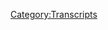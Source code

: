 {{DEFAULTSORT:
    #_TRANSCRIPT_0725:September 13-14, 2022
}}{{Transcript
    | title         = [[725: September 13-14, 2022]]
    | caption       = [https://knowledgefight.libsyn.com/725-september-13-14-2022 Listen to this episode on Libsyn]
    | episodeNumber = [[725: September 13-14, 2022|725]]
    | length        = 02:00:35
}}

{{MessageBox
    | header     = Warning: Bot Generated Content
    | text       = This transcript was automatically generated by transcription software and likely contains many mistakes and misattributions. Please check the audio for definitive quotes, attribution, and context.
    | image      = N3yvass4myg91.webp
    | imagewidth = 50px
    | id         = warning
}}

{{TranscriptBlock
    | name      = Alex Jones
    | timestamp = 00:00:04.000
    | text      = Red Alert. Red Alert running
}}

{{TranscriptBlock
    | name      = Alex Jones
    | timestamp = 00:00:11.000
    | text      = knowledge Damn, Jordan I'm sweating. Knowledge party.com It's time to pray.
}}

{{TranscriptBlock
    | name      = Unknown Speaker
    | timestamp = 00:00:21.000
    | text      = I have great respect for knowledge like knowledge.
}}

{{TranscriptBlock
    | name      = Alex Jones
    | timestamp = 00:00:25.000
    | text      = I'm sick of them posing as if they're the good guys. Shang chi or the bad guy knowledge.
}}

{{TranscriptBlock
    | name      = Unknown Speaker
    | timestamp = 00:00:29.000
    | text      = Dan and Jordan knowledge fight
}}

{{TranscriptBlock
    | name      = Alex Jones
    | timestamp = 00:00:35.000
    | text      = need money Andy and Sandy are stopping Andy and Pam handy in Kansas. Andy in Kansas, you're on the airplane. Huge fan. I love your work. Knowledge. Knowledge fight.com
}}

{{TranscriptBlock
    | name      = Dan
    | timestamp = 00:00:58.000
    | text      = Hey, everybody, welcome back and I'll try to sit around the altar of saline and talk a little bit about Alex Jones.
}}

{{TranscriptBlock
    | name      = Jordan
    | timestamp = 00:01:06.000
    | text      = Oh, indeed. We are Dan Jordan. Dan, Jordanne quick question for you. What's your spot today?
}}

{{TranscriptBlock
    | name      = Dan
    | timestamp = 00:01:12.000
    | text      = But calm with me and us? Uh huh. Bright Spot. I didn't prepare.
}}

{{TranscriptBlock
    | name      = Jordan
    | timestamp = 00:01:18.000
    | text      = I was gonna say you're you're you're waiting for you to run out of gas on this one. That's why
}}

{{TranscriptBlock
    | name      = Dan
    | timestamp = 00:01:23.000
    | text      = my bright spot you're so my Wonka games are paying. The first golden ticket button has been found. Ooh, ah, it was found by Juniper in Vermont today. So congratulations, juniper. This is very, very exciting. I can't wait to see where these other ones turn up. Yeah, because I am not rigging this thing. I'm not. I have. As you can see, there's like boxes of buttons. And I'm putting them in bags. And then just taking them out. Yeah, taking the bags, putting them in the envelope. could go anywhere. He's got buttons going to Japan, we've got too many buttons, Scotland, we got to move to Scotland. I love us.
}}

{{TranscriptBlock
    | name      = Jordan
    | timestamp = 00:02:06.000
    | text      = I'm waiting for you to have to hire somebody whose eyes are sewn shut who's who's lost feeling in their fingers in order to choose the correct button. I have put them in the right place.
}}

{{TranscriptBlock
    | name      = Dan
    | timestamp = 00:02:16.000
    | text      = I have a non problematic team of
}}

{{TranscriptBlock
    | name      = Jordan
    | timestamp = 00:02:21.000
    | text      = like a Yakuza boss.
}}

{{TranscriptBlock
    | name      = Dan
    | timestamp = 00:02:24.000
    | text      = So that's very, very exciting. And you know, as a part of this, I want to say to Juniper, brother gratulations. Well, the brother John just got laid off. Oh, she and I want to take this opportunity to say chin up John. Can you keep keep yourself on the on the good spirits high? Yeah. You know, hey, bad times when you lose a job, right? being unemployed sucks.
}}

{{TranscriptBlock
    | name      = Jordan
    | timestamp = 00:02:52.000
    | text      = Unfortunately, our golden tickets don't wind up with you owning a factor. No, that is not a thing. We are not job creators.
}}

{{TranscriptBlock
    | name      = Dan
    | timestamp = 00:02:58.000
    | text      = I wish I could give you a button factory or a candy factory or whatever. Right? But hey, I think that when I look back on my life, a lot of times there were times that I lost jobs and it felt like the worst thing in the fucking world. But it ended up being positive. Yeah, eventually Yeah. You know you find you find some brother job and maybe you never would have had the opportunity to find that other better job later. Sure. So John, keep keep your eyes
}}

{{TranscriptBlock
    | name      = Jordan
    | timestamp = 00:03:30.000
    | text      = I have no idea why that like came about.
}}

{{TranscriptBlock
    | name      = Dan
    | timestamp = 00:03:33.000
    | text      = Well, it's because I am not somebody who's good at expressing optimism. No, no, no, I
}}

{{TranscriptBlock
    | name      = Jordan
    | timestamp = 00:03:36.000
    | text      = understand. on a deep level, things will get the same John things will maintain or get worse.
}}

{{TranscriptBlock
    | name      = Alex Jones
    | timestamp = 00:03:45.000
    | text      = Oh boy.
}}

{{TranscriptBlock
    | name      = Dan
    | timestamp = 00:03:46.000
    | text      = Great message. Yeah. gratulations juniper. Jordan, what's your price?
}}

{{TranscriptBlock
    | name      = Jordan
    | timestamp = 00:03:52.000
    | text      = By brightspot? I'm gonna keep with the theme of cartoons. Harley Quinn just finished its third season and it's a really good cartoon. Start from this place. Like imagine the old classic Batman The Animated Series with Kevin Conroy? Sure. One of the best cartoons of all time. Yeah, fantastic
}}

{{TranscriptBlock
    | name      = Dan
    | timestamp = 00:04:11.000
    | text      = real just legendary art styles. You just totally could just see it.
}}

{{TranscriptBlock
    | name      = Jordan
    | timestamp = 00:04:15.000
    | text      = Yeah, the whole thing imagine if you started with that show, but from the premise that we have landed on now where Batman is a billionaire destroying the world by using his money only to serve his weird game right right right so start from that point of view and then make Batman The Animated Series fantastic. It's really really great Batman is a piece of shit like it's it's so good Commissioner Gordon is the absolute worst a cab all day
}}

{{TranscriptBlock
    | name      = Dan
    | timestamp = 00:04:43.000
    | text      = oh man like it is
}}

{{TranscriptBlock
    | name      = Jordan
    | timestamp = 00:04:44.000
    | text      = it is a very
}}

{{TranscriptBlock
    | name      = Dan
    | timestamp = 00:04:46.000
    | text      = It sounds. I rarely check things out but maybe I will check that out because that vibe sounds. The only problem that I have. I have not seen this show. So I'm not entirely sure but sure. There's a pervy preoccupation with Harley Quinn. In that I'm not Oh, totally, totally, you know what I mean? Yeah.
}}

{{TranscriptBlock
    | name      = Jordan
    | timestamp = 00:05:02.000
    | text      = And and the centerpiece is a relationship between her and poison ivy, which people have taken to creepy. But I would argue that it's actually been way more of just a positive representation, kind of
}}

{{TranscriptBlock
    | name      = Dan
    | timestamp = 00:05:14.000
    | text      = not always the creator's intent and the source material isn't always the problem.
}}

{{TranscriptBlock
    | name      = Jordan
    | timestamp = 00:05:19.000
    | text      = Absolutely. No, you're not wrong. You are not wrong. But yeah. Ron Funches is in it. He's a great voice. He's fantastic. That's great. It's great show. Alright, check it out. Sure. Yeah.
}}

{{TranscriptBlock
    | name      = Dan
    | timestamp = 00:05:31.000
    | text      = So Jordan, today we have what was not a great show. That is Alex's show, and also Alex's trial, oh, Connecticut, to discuss. So we're gonna be talking about the 13th and 14th, which is Tuesday and Wednesday of this week, we're gonna talk a little bit about the court case, we're gonna listen to a little bit of some, some clips. And then Alex's shows from those days, and get a little sense of what he's up to. Well, all this is going down.
}}

{{TranscriptBlock
    | name      = Jordan
    | timestamp = 00:05:59.000
    | text      = I bet he's comporting. himself with a certain level of respect that he hasn't shown in the past, right?
}}

{{TranscriptBlock
    | name      = Dan
    | timestamp = 00:06:06.000
    | text      = Yeah, man, he's classy. But before before we get into anything, and even before we talk about the walks, I wanted to say, we don't really talk about this, like sort of logistical stuff on air all that much. But, you know, today, we were set to record at a certain point, and I needed to push back half an hour. And Jordan, you accommodate me when these things come up from time to time? And I really just wanted to say,
}}

{{TranscriptBlock
    | name      = Jordan
    | timestamp = 00:06:33.000
    | text      = nope, nope.
}}

{{TranscriptBlock
    | name      = Unknown Speaker
    | timestamp = 00:06:36.000
    | text      = I just wanted to say, thank you, Jordan.
}}

{{TranscriptBlock
    | name      = Jordan
    | timestamp = 00:06:42.000
    | text      = I really, really, really don't appreciate because eventually Alex will be gone and all that will be left is your soundboard. I mean, here's what's gonna happen. We're gonna return to the beginning. Eventually, there will be 50 people listening, because it's just gonna be you and me is old men with you just playing sound bites that does giggling
}}

{{TranscriptBlock
    | name      = Dan
    | timestamp = 00:07:02.000
    | text      = it's possible. Yeah, that's the goal. Yes. And goal. You really thought I was going somewhere sincere with that, didn't you? I did. Did it tell a turn
}}

{{TranscriptBlock
    | name      = Jordan
    | timestamp = 00:07:12.000
    | text      = all over that it was all over.
}}

{{TranscriptBlock
    | name      = Dan
    | timestamp = 00:07:15.000
    | text      = But I thank you for accommodating my time schedule anyway. Sure. Yeah. So we got an episode to do but first, let's say hello to some new laws. It's a great idea. So first, Bobby, aka the other Shane, thank you so much for now policy while I'm a policy wonk, thank
}}

{{TranscriptBlock
    | name      = Jordan
    | timestamp = 00:07:31.000
    | text      = you very much.
}}

{{TranscriptBlock
    | name      = Dan
    | timestamp = 00:07:32.000
    | text      = Thank you next hero to the Squatch thank you so much. You are now policy walk.
}}

{{TranscriptBlock
    | name      = Alex Jones
    | timestamp = 00:07:36.000
    | text      = I'm a policy wonk. Thank
}}

{{TranscriptBlock
    | name      = Jordan
    | timestamp = 00:07:37.000
    | text      = you very much.
}}

{{TranscriptBlock
    | name      = Dan
    | timestamp = 00:07:38.000
    | text      = Liar. Next, my fiancee, Emily, because she gets annoyed when I come to bed and turn this on to sleep from Laura. Elise. Thank you so much. You're now policy wonk. I'm a policy wonk.
}}

{{TranscriptBlock
    | name      = Jordan
    | timestamp = 00:07:48.000
    | text      = Thank you very much. That's fair. That's a free bit of marriage counseling for you.
}}

{{TranscriptBlock
    | name      = Dan
    | timestamp = 00:07:52.000
    | text      = Fail. Don't don't play this bed to fall asleep to nope, not courteous. No. Next this is a cat. Okay. Felix double helix. Thank you so much. You're now palsy walk.
}}

{{TranscriptBlock
    | name      = Alex Jones
    | timestamp = 00:08:02.000
    | text      = I'm a policy wonk.
}}

{{TranscriptBlock
    | name      = Dan
    | timestamp = 00:08:03.000
    | text      = Thank you very much. And butter. Ooh, this could go either way. This could be butter coffee or butter copia. I'm not sure but either way, you're now policy wonk.
}}

{{TranscriptBlock
    | name      = Alex Jones
    | timestamp = 00:08:11.000
    | text      = I'm a policy wonk,
}}

{{TranscriptBlock
    | name      = Jordan
    | timestamp = 00:08:12.000
    | text      = thank you very much.
}}

{{TranscriptBlock
    | name      = Dan
    | timestamp = 00:08:13.000
    | text      = Thank you. And we got a couple of technocrats here to it. So first, squid says no heroes, the worn out technocrat, and this I'm delayed on this. And I'm very sorry about that. But Marcy the Wabi bear, thank you so much. You are now a technocrat.
}}

{{TranscriptBlock
    | name      = Alex Jones
    | timestamp = 00:08:31.000
    | text      = I'm a policy wonk. I have risen above my enemies. I might quit tomorrow. Actually. I'm just gonna take a little break now. A little breaky for me. And then we're going to come back. And I'm going to start the show over, but I'm the devil a lot going on there. I'll fuck you. Fuck you. I got plenty of words for you. But at the end of the day, Fuck you and your new world order. And fuck the horse she wrote in on and all your shit. Maybe today's Kabbalists broadcast. Maybe I'll just be gone a month, maybe five years. Maybe I'll walk out of here tomorrow. And you never see me again. That's really what I want to do. I never want to come back here again. I apologize to the crew and the listeners yesterday that I was legitimately having breakdowns on air. I'll be better tomorrow.
}}

{{TranscriptBlock
    | name      = Jordan
    | timestamp = 00:09:25.000
    | text      = He's not No, I didn't think so.
}}

{{TranscriptBlock
    | name      = Dan
    | timestamp = 00:09:27.000
    | text      = So, Jordan, I wanted to say like, we got the Connecticut case started. Sure. And we've been watching the stream and texting back and forth quite a bit.
}}

{{TranscriptBlock
    | name      = Jordan
    | timestamp = 00:09:39.000
    | text      = I think we were both came into this with the plan of like, I don't know if I'm gonna watch the whole thing this time. And yeah, we've basically been saying because it's a
}}

{{TranscriptBlock
    | name      = Dan
    | timestamp = 00:09:47.000
    | text      = little bit different. I actually, I would say for my defense. I came in with the perspective of I don't want to do this again. Last time was a lot Andrew I was very concerned about redundancy, like things being like, Oh, this is the same thing again. Right. But it's it's not it's a different it's a different beast. It is in the Austin situation. First, there's a lot more plaintiffs. Second, the case accuses Alex of slightly different violations and has a bit more to do with the business end of his his operations. So there's a bit more there a bit more meat that you can look at. Then third, and most importantly, Norm Pattice is a completely different brand of lawyer than ravenol. Oh, yeah. Alex has representation in Texas. Yep. We've long wondered why. It is exactly that norm is Alex's lawyer. He seems like a mope generally and he's a really embarrassing loser outside the courtroom what with his stand up adventure, which was actually so bad that there's no need to list a second thing here and then
}}

{{TranscriptBlock
    | name      = Jordan
    | timestamp = 00:10:49.000
    | text      = oh, no, that's the real bad yeah, once you do that, you're that forever should get woke insurance. It's a little bit it's a you know, like, Oh, I've been a bricklayer for 30 years, but you fuck one monkey and they call you a monkey fucker. Jim, you know, they never call you a bricklayer? Jim, they
}}

{{TranscriptBlock
    | name      = Dan
    | timestamp = 00:11:04.000
    | text      = call you pants down racial slur. Exactly. Yes, exactly. Norm gets paid because he will do anything. He's a mercenary with a law degree and he doesn't give a shit how awful the things he's saying sound or who they hurt. That became crystal clear on day one. And it really gave me a sense that as bad as Alex's lawyer wasn't Austin, he at least had some boundaries. It didn't seem like it at the time until I saw norm and realized how shitty Raynal could have been if he had wanted to eight is crazy. So we're gonna start today by looking a bit at norms opening statement and a couple particularly shitty things that happened and then we're gonna tune in to see what Alex was doing while this was happening
}}

{{TranscriptBlock
    | name      = Jordan
    | timestamp = 00:11:44.000
    | text      = simultaneously. Yeah, yes. It's always good. Whenever there is simultaneous, like you can put up side by side broadcasts of being sued into oblivion, and a man being like, we're winning there our asses off. Yeah,
}}

{{TranscriptBlock
    | name      = Dan
    | timestamp = 00:11:58.000
    | text      = things are pretty good. All things considered, things
}}

{{TranscriptBlock
    | name      = Unknown Speaker
    | timestamp = 00:12:01.000
    | text      = are great. Also,
}}

{{TranscriptBlock
    | name      = Dan
    | timestamp = 00:12:03.000
    | text      = there's a tweet I want.
}}

{{TranscriptBlock
    | name      = Jordan
    | timestamp = 00:12:05.000
    | text      = That's absolutely the most important to eat fine.
}}

{{TranscriptBlock
    | name      = Alex Jones
    | timestamp = 00:12:07.000
    | text      = Yeah.
}}

{{TranscriptBlock
    | name      = Dan
    | timestamp = 00:12:08.000
    | text      = So here is a little bit from norms opening and the sound isn't great on this. I have to say there's there's a, you know, it's from the law and share law and crime.
}}

{{TranscriptBlock
    | name      = Jordan
    | timestamp = 00:12:19.000
    | text      = Yeah, I think it's not law and order.
}}

{{TranscriptBlock
    | name      = Dan
    | timestamp = 00:12:23.000
    | text      = But there's like some sort of room tone.
}}

{{TranscriptBlock
    | name      = Jordan
    | timestamp = 00:12:27.000
    | text      = Yeah, there's some artifacts. Yeah.
}}

{{TranscriptBlock
    | name      = Norm Pattis
    | timestamp = 00:12:29.000
    | text      = Your job is to decide if Um, Mr. Jones is responsible for all they are claiming. In other words, we claim their claims are exaggerated. And if they can prove to you that he's causing them all the arm Bitcoins, and give them a something to compensate for them for that. They've suggested Your job is to punish Alex Jones can hear from the judge. They hate him because he says outrageous things. And the haters wanting to silence. Each of you has chosen to be here today to compensate them for their grief. And you're being asked to make an F an example of Alex money is their weapon of choice award enough that you might Summon, or you might silence Alex Jones. He was mocked. They're coming they're coming. They're coming. planets and their consoles are here.
}}

{{TranscriptBlock
    | name      = Dan
    | timestamp = 00:13:25.000
    | text      = That's wild. First of all, just being so blunt as to be like we're just gonna say their claims are exaggerated.
}}

{{TranscriptBlock
    | name      = Jordan
    | timestamp = 00:13:32.000
    | text      = Yeah, that's a listen. Last time we tried to Red Pill the jury and say that maybe we didn't actually do it. And this time we're like a share. We did it. Fuck yeah, we did it. We're already guilty. But it wasn't that bad. Oh, come on. It is the come on
}}

{{TranscriptBlock
    | name      = Dan
    | timestamp = 00:13:47.000
    | text      = defense. Yeah, yeah. Yeah. I think it takes a certain level of callow madness to do to say something like that out loud. Yeah, one of the things that I noticed is the norm did have a bit of a faulty delivery. There was moments where it almost felt like he was thinking am I gonna say this? But I might be attributing that to him unfairly based on what he had like the way he ends up comported Sure, sure. I don't believe he was like worried about saying these No, no, he was underprepared. Right
}}

{{TranscriptBlock
    | name      = Jordan
    | timestamp = 00:14:21.000
    | text      = right. I mean in my in my thought process I didn't see that so much is comes razor told me that like he's he's just kind of winging it. A little bit
}}

{{TranscriptBlock
    | name      = Dan
    | timestamp = 00:14:32.000
    | text      = of stand up. Delivery is not great. Throwing it. He doesn't have much. Yeah. So Norm does, he does make basically this accusation that they're partisan hacks. The plaintiffs. Yep.
}}

{{TranscriptBlock
    | name      = Unknown Speaker
    | timestamp = 00:14:46.000
    | text      = Why these parents? Why? Why not the children of the others who never filed suit in Connecticut or Texas. You will learn that each of the parents and family members here transform their grief and rage over the death of a loved one. into a powerful and effective mode of gun violence, promoting school safety. And who can blame? Who can blame their members of interest groups? They hold vigils, they testified before Congress and state lawmakers. They've become partisans. They've walked into a divisive debate about guns in the Second Amendment, the extent to which the state should be more aggressive in making a state permit. Do they overstate the harm that Alex caused them? Because they want to silence him for political reasons? Because he disagrees with their point of view. I would suggest you that is the case he will argue that they are objection. Sustained.
}}

{{TranscriptBlock
    | name      = Jordan
    | timestamp = 00:15:41.000
    | text      = Oh, Your Honor. Okay. So yes, my client murdered this person, but he did. We saw the evidence. He did fight back. Is he a victim? Obviously not.
}}

{{TranscriptBlock
    | name      = Dan
    | timestamp = 00:15:52.000
    | text      = There is a basically, Ken, what he's putting forth here is is essentially saying that they put themselves in the arena of just Alex's words, more or less, absolutely. With Ray No, there was there was a sense that it's like, alright, this is a guy who's taking direction from Alex, trying to do something like a lawyer. With norm it really feels like all right, yeah, I'm gonna use Alex's shit with the law stuff. Yep. Just gonna swing as hard and in the direction Alex wants, and I'm gonna use the words and tactics that I've learned in law school. Yeah,
}}

{{TranscriptBlock
    | name      = Jordan
    | timestamp = 00:16:27.000
    | text      = yeah, no fucked up. It felt like Ray Now was trying to transmute Alex's bullshit into something that you could pass in a courtroom. And norm is like, you just put a powdered wig on Alex is absolutely nervous. Just like, hey, guess what? I'm a barrister. And I'm gonna say some bullshit. That's what's gonna happen. Yeah, Jesus,
}}

{{TranscriptBlock
    | name      = Dan
    | timestamp = 00:16:49.000
    | text      = it is a mess. Yeah, it's
}}

{{TranscriptBlock
    | name      = Jordan
    | timestamp = 00:16:51.000
    | text      = not great.
}}

{{TranscriptBlock
    | name      = Dan
    | timestamp = 00:16:52.000
    | text      = I think that this also is inappropriate for the damages portion, which is obviously why we have some of these objections, which is Chris Mehdi, the plaintiff's lawyer here is contesting This is an attempt to unravel the the default judgment. Absolutely. Yeah. Re litigated in a place where it is inappropriate.
}}

{{TranscriptBlock
    | name      = Jordan
    | timestamp = 00:17:15.000
    | text      = It is a bit like No, no, no, Your Honor. See, he's a public figure. No, no, we're past that.
}}

{{TranscriptBlock
    | name      = Dan
    | timestamp = 00:17:22.000
    | text      = Yeah. And so norm continues to behave poorly after the sidebar.
}}

{{TranscriptBlock
    | name      = Unknown Speaker
    | timestamp = 00:17:27.000
    | text      = Our contention to be clear, is that the damage claims here are exaggerated. But the big idiosyncratic motives of the plaintiffs transforming their briefs into political weapons, you'll have to decide whether that's true. Here's what you learned in 2016, Ellis Jones became a household name again, when a presidential candidate used him to berate her opponents and talked about Sandy Hook. Hillary Clinton. She never got sued. Objection, Your Honor. Sustained right off this police sustained move on to Tony Perez, please. How many times did you notice? The times I objected to telling you letting them
}}

{{TranscriptBlock
    | name      = Unknown Speaker
    | timestamp = 00:18:07.000
    | text      = tell their story, Attorney
}}

{{TranscriptBlock
    | name      = Dan
    | timestamp = 00:18:10.000
    | text      = improper and either finish your opening or be seated. That was in his opening statement. As I was watching, I was like, this is going to be bad. Yeah, this whole thing is going to be bad. Yep. Based on norms behavior. He clearly knows that this isn't appropriate. And then his How many times did I object like that kind of a response in open court is like this guy is unhinged. Yeah. This could go any number of directions. I do. As I described it. To someone. I don't feel safe when I'm watching. Not that there's any threat to me personally, but I feel unwell. Like I'm not in good hands.
}}

{{TranscriptBlock
    | name      = Jordan
    | timestamp = 00:18:53.000
    | text      = Yeah. Yeah, there is. You know, I appreciate how willing everyone else in the courtroom is to abide by like the, oh, I can't wear shorts, you know, like that kind of shit. And he's just walking out here. Like, do you hear how many times I fucking objected? How about that shit judge? Like, I mean, it's bananas. How disrespectful he is. Yeah. to the judge. It's, it's wild. Yeah.
}}

{{TranscriptBlock
    | name      = Dan
    | timestamp = 00:19:17.000
    | text      = And I mean, we'll talk about that a little bit more later. But sure, you know, on the second day, he wasn't standing up to make objection so funny. And like he had to be scolded about that, which is I mean, that is a huge disrespect to the court. I mean, I think some of the core procedures stuff is a little bit silly from the outside hilariously stupid, right? Yeah. But you've agreed to exist within this space. You are a lawyer, you know the rules. And part of the rules are you respect the fucking court?
}}

{{TranscriptBlock
    | name      = Jordan
    | timestamp = 00:19:48.000
    | text      = Yeah. This is I mean, listen, I'm on your team. If you want to be like, hey, standing up to object is fucking stupid. We're all sitting down here. This is fine. If you want to argue that I'm on your team, we're past the time, though. You've already been in court for hours.
}}

{{TranscriptBlock
    | name      = Dan
    | timestamp = 00:20:07.000
    | text      = A different setting. I'm here that argument totally. Of all about it. Yeah, sure. It's too late. Now this it's bizarre the way we do this stuff. And I'm not entirely sure why we do great.
}}

{{TranscriptBlock
    | name      = Jordan
    | timestamp = 00:20:19.000
    | text      = If we're in the middle of a water slide, you're like, maybe we should add water to this. You're already halfway down mad. Yeah,
}}

{{TranscriptBlock
    | name      = Dan
    | timestamp = 00:20:24.000
    | text      = that's on you. Yeah. So he's been scolded about the Hillary Clinton angle. So he tries another one. Yep. Either
}}

{{TranscriptBlock
    | name      = Judge Bellis
    | timestamp = 00:20:32.000
    | text      = finish your opening or be seated.
}}

{{TranscriptBlock
    | name      = Unknown Speaker
    | timestamp = 00:20:35.000
    | text      = In 2017. Matt, Alex was interviewed by Megyn, Kelly and NBC. He worried it would be a hit piece. He said for the interview. It was a hit piece. Megyn Kelly didn't get sued. Alex, that's objection to stay on.
}}

{{TranscriptBlock
    | name      = Judge Bellis
    | timestamp = 00:20:53.000
    | text      = One more time, and I will ask you to be seated.
}}

{{TranscriptBlock
    | name      = Dan
    | timestamp = 00:20:58.000
    | text      = I mean, it's just, you know, I as I was texting you, I'm like, keep swinging. Yep. You know, there's something to be said for persistence. I know. It's like my parents. When I was a kid, I was very persistent about things. Like being able to, you know, stay out to ride my bike or something, you know, I wouldn't get my way. And my parents were very much like, This is bad. You shouldn't do this. Right. But persistence is a trait that may pay off in the right. Day. That's how I feel with Nora.
}}

{{TranscriptBlock
    | name      = Jordan
    | timestamp = 00:21:31.000
    | text      = It is it is a little Indiana Jones and the Last Crusade like you lost this one today, kid, and then he puts the hat on. Yeah. And you're still trying to get it back into a museum. 20 years later, I get it. Yeah. Yeah, with you.
}}

{{TranscriptBlock
    | name      = Dan
    | timestamp = 00:21:42.000
    | text      = It's, in some context, persistence is a very admirable trait in this one knew, I mean,
}}

{{TranscriptBlock
    | name      = Jordan
    | timestamp = 00:21:49.000
    | text      = I disagree. Just on a like, from what I've seen level, because at a certain point, you can only say one more time. And you're done. Mr. Pattice. Before I don't give a shit anymore. How many times you say one more time? Because we've gotten that one more time, literally every day?
}}

{{TranscriptBlock
    | name      = Dan
    | timestamp = 00:22:08.000
    | text      = Yeah, that's true. Yeah, I think that the one more time maybe as a, I'm being serious here. But I think I think that giving a lot of wide berth to this year. I think that that is still appropriate. Yeah. Like it. I've made this point before in these circumstances. Like you don't want to do any. These people are babies. Yeah. So you don't want to give them the ability to credibly argue that they're being poorly. Sure. Sure. Sure, sure. And so I think I think that you kind of have to act that way. There is sucks there is a
}}

{{TranscriptBlock
    | name      = Jordan
    | timestamp = 00:22:49.000
    | text      = certain amount of you're watching wily coyote run off the cliff, and he's still being a dick, and he's still running, and you're like, there's nothing beneath you. You got to stop running, but he just keeps running. You're like, I guess I'm not going to be the one to tell him when the floor doesn't exist, but sooner or later the floor will not exist, and he's gonna fall a long way.
}}

{{TranscriptBlock
    | name      = Dan
    | timestamp = 00:23:12.000
    | text      = Yeah, I don't know. I don't know. I don't see much floor
}}

{{TranscriptBlock
    | name      = Alex Jones
    | timestamp = 00:23:14.000
    | text      = here for sure.
}}

{{TranscriptBlock
    | name      = Dan
    | timestamp = 00:23:17.000
    | text      = Yeah, I just, there's just parts of this that I was like, I don't even know why he's saying these things.
}}

{{TranscriptBlock
    | name      = Unknown Speaker
    | timestamp = 00:23:22.000
    | text      = At the end of the case, you know, you'll get to evaluate the evidence and ask what exactly they proved. That hurts. But the world is filled with unhinged people for becoming a failed state. Ellington old phrase is often offensive and keeping score on our site, how many times they use the word lie? Eight so far. Liar, liar, pants on fire. Shout enough. We could respond by saying and I asked you to consider this each time you hear the words, Sticks and stones may break my bones, but words will never hurt you. When did political debate become toxic?
}}

{{TranscriptBlock
    | name      = Dan
    | timestamp = 00:24:00.000
    | text      = What is he even saying? I mean, there is a first of all, there's a very bizarre admission that he seems to be making there. That is like, I You gotta take it on face value that Alex is a liar. Yeah, like what are they going to prove that losing a loved one hurts that Alex is a liar. We know these things. Okay, so that's great.
}}

{{TranscriptBlock
    | name      = Jordan
    | timestamp = 00:24:21.000
    | text      = Oh, is this on up there? Yeah.
}}

{{TranscriptBlock
    | name      = Dan
    | timestamp = 00:24:24.000
    | text      = Okay. So I guess it's hard to come back from that and be like, Well, Alex does actually, you know, he's serious. And he tells the truth, but I'm sure Alex will try somehow to save this or just ignore it, which is yeah, what he has done.
}}

{{TranscriptBlock
    | name      = Jordan
    | timestamp = 00:24:39.000
    | text      = I mean, yeah, there's no continuity here. But then
}}

{{TranscriptBlock
    | name      = Dan
    | timestamp = 00:24:41.000
    | text      = the second thing is that you know, yeah, Sticks and stones may break bread. That's good when someone's insulting you, right. You know, rise above the insults, share or whatever. Sure. Like, I don't know, me saying that norms a fucking child. Yeah, rise above it and rise above it. When you're defaming somebody there and there is material harm that is done by your words. Oh, so it's no longer a, like the lies that Alex is telling are not just like fun lies. Sure, sure, sure. They're defamation lies, you
}}

{{TranscriptBlock
    | name      = Jordan
    | timestamp = 00:25:19.000
    | text      = know, I mean, words can never hurt you until you print them out in block letters out of titanium that weigh 1000 pounds and then drop them on your head. Yeah, words can hurt you eventually. And the
}}

{{TranscriptBlock
    | name      = Dan
    | timestamp = 00:25:31.000
    | text      = just the words and the lies are not necessarily the end all be all of what this case is about. Right. Right. Right. So that that's the other illusion that norm is perpetuating. Yeah, this this idea that Alex is just like questioning things, the idea that it's just words and stuff, is the attempt to unravel the default judgment. It is deeply inappropriate. A norm knows that. Yeah, he knows that.
}}

{{TranscriptBlock
    | name      = Jordan
    | timestamp = 00:25:57.000
    | text      = I mean, it's it is a little bit the result of the default judgment. I mean, again, we've talked about in the last trial, but like the Default Judgment is a default judgment, because all of the arguments that they would have made in court are essentially inadmissible. And they're still trying to make those arguments. And you can't say, you guys don't get to say anything now, because you lost. You can't say that. I mean, as you said, you know, you've been giving them a wide berth is a, you know, reasonable thing to do. But yeah, listening to his opening argument, I was sitting there going like, technically, you can't say that. Technically, you can't say that. Technically, you can't say that. You know, just checking it off the list. Yep. What you're going to do persistence pays off,
}}

{{TranscriptBlock
    | name      = Dan
    | timestamp = 00:26:43.000
    | text      = I guess. As long as those checks from free speech systems keep? Exactly. Yes. As long as they do that. So this I took particular issue with, he's just written another book,
}}

{{TranscriptBlock
    | name      = Unknown Speaker
    | timestamp = 00:26:56.000
    | text      = The Great reset to war for the world's best seller and Objection, Your Honor. He answered tonight TV for more wealth classic, he tells you isn't 1776 It's a serious message. It's not a lie. We live in deeply divided times and plenty of people think 1776 is the answer to the 94. We are. Yeah, he said that. He's also the guy who worries the chemicals in our water might be turning frogs gay. That weather balloons or secret government weapons that trails from airplanes are seeded with toxins that are destroying and controlling us. That Hillary abuses children, that pedophiles run the government and that people actually eat babies to remain forever young. Which of these messages do we take seriously enough to regard him as a threat we should shut off at what point do we guard regarded as the crank on the village green person, we could walk away from this we choose.
}}

{{TranscriptBlock
    | name      = Dan
    | timestamp = 00:28:05.000
    | text      = This is an interesting tack that norm is trying here because he's essentially arguing that Alex is simultaneously really serious and important and on the right track, but he's also a raving madman who you should just ignore. At first glance, this seems like a message message that Alec shouldn't endorse. But if you think about it a little more, you can see how this is exactly the kind of ambiguity that Alex wants to cultivate about himself in official circles. For his audience, he's serious all the time. And all that stuff about chemtrails and shit is very much sincere and real. Yes, but for the rest of us, and in a courtroom that isn't going to fly. So a different tactic needs to be employed. And it's that sometimes he's serious. And sometimes you should just write off what he's saying is crazy. It's a perfect way to evade any responsibility for anything you say. But simultaneously allow yourself to feel like a big boy hero about things you want to be taken seriously for. There's an uncertainty about whether or not any particular thing Alex says should be taken seriously. And that works really well in this context. talking shit about social media being too powerful, take that deadly seriously. And recognize that Alex was way ahead of the curve on that. And he was essentially a prophet, claiming that murdered children's family members or actors and the whole thing didn't really even happen. Come on. He's crazy. You can't take what he's saying. Seriously, you can see how this game that norm is playing works. It's very transparent. Yeah. And I want to take this one step further. I do think that the things that norm is listing off as the crazy stuff Alex says that you should discount as the ravings of a madman are things that you should absolutely take seriously. Alex isn't someone on a street corner is nor wants to imply just talking to himself about outlandish theories. Alex is a multimillionaire businessman who's great at a career out of disseminating these outlandish theories to masses of people. He's not someone on a street corner. He's a demagogue with international reach and the race things that are just supposed to be ignored. Those aren't things that his audience is supposed to know that Alex, his lawyer would describe that way in court. These are very serious, very real, completely documented conspiracies that are aimed at killing you and your family. This isn't up for debate on Alex's show, but mysteriously when you're in a formal setting, surrounded by people who aren't indoctrinated into the fold, these are examples of things that Alex says that prove you shouldn't take what he says seriously. The ludicrousness of the things Alex says is used as a defense against him taking responsibility for the real world damage he causes. And I think that is something to take very seriously. Even beyond that, the thing is, norm is listing off a very fucked up conspiracy theories, many of which have their roots in anti semitic tropes from histories. The the eating of children and drinking their blood is a holdover from the blood libel, many of the conspiracies about poisoning the water in the air hearken back to well poisoning accusations about Jewish people intentionally spreading the bionic plague. Leaving aside these bigoted roots of his talking points, there are just very serious dangers in the way that a non insignificant number of people and some elected officials are using pedophilia accusations to rile up their followers into a state where they're causing real damage to people primarily aimed at members of the LGBTQ community. Even if we aren't supposed to take Alex's theories themselves seriously, if we are responsible members of the public, we do need to take the reason they're being spread seriously. We need to take the impact that they have seriously and the game norm is playing here is an attempt to run cover for that. And based on norms character, I'm pretty sure he knows what he's doing. Because he's a piece of shit. Yeah, and he should rise above that sticks and stones, you know, very good bones and words don't hurt.
}}

{{TranscriptBlock
    | name      = Jordan
    | timestamp = 00:31:47.000
    | text      = Yeah. I feel I feel like we're like watching this. Like, you know, we've we've discussed in the past that the world got lucky that we haven't become right wing nut jobs on account of you know, you and I yeah, we're failed coming. We've got the we've got the we've got the pedigree for it, right. We're both two white dudes. Yeah, we're on Mike all the time. You know, that is that is ripe for becoming a right wing shithead that kind of thing. But if I were one of those, then my legal strategy would be Fuck it. Everything I say is crazy. Everything. And then I go into it in court and be like, Why would you be racist? Do you not see that there's no genetic basis. Like I would go ham on everything I've ever said and be like, see, look at how silly it is that people believe any of this shit and
}}

{{TranscriptBlock
    | name      = Dan
    | timestamp = 00:32:41.000
    | text      = then go on air and be like, I didn't mean any of that.
}}

{{TranscriptBlock
    | name      = Jordan
    | timestamp = 00:32:44.000
    | text      = Yeah, absolutely. Nobody cares. Nobody cares.
}}

{{TranscriptBlock
    | name      = Dan
    | timestamp = 00:32:49.000
    | text      = It's yeah, it's it is a little bit. It's a bit strange that there's like the the I think
}}

{{TranscriptBlock
    | name      = Jordan
    | timestamp = 00:32:55.000
    | text      = there are third rails for them where they're like, I won't come out and say that hating gun man you hating like anti gun shoes. Stupid. True? No. Well, I
}}

{{TranscriptBlock
    | name      = Dan
    | timestamp = 00:33:04.000
    | text      = think that there is also the they don't want to blow up their game. I think the problem is that you're imagining a situation where you don't have like, an elaborate business to party. Sure, sure. Sure. So you could do that in your hypothetical scenario where there isn't like, a warehouse full of pills. You gotta be right, right.
}}

{{TranscriptBlock
    | name      = Jordan
    | timestamp = 00:33:22.000
    | text      = But for me, it would also be like, Oh, I see the writing on the wall. This business is not going to be mine for that much longer. So I might as well get me taken care of, because I'm a right wing psychopath. shithead. Like these people are just aren't smart.
}}

{{TranscriptBlock
    | name      = Dan
    | timestamp = 00:33:36.000
    | text      = I honestly think that the more you talk, the more I realize you wouldn't cut it.
}}

{{TranscriptBlock
    | name      = Jordan
    | timestamp = 00:33:40.000
    | text      = No, I really would. I would be I would be terrible. Yeah.
}}

{{TranscriptBlock
    | name      = Dan
    | timestamp = 00:33:43.000
    | text      = And I don't think that you would be like, accepted into the circle because that is kind of chaotic energy. They don't want to round right? ruin their pill warehouse.
}}

{{TranscriptBlock
    | name      = Jordan
    | timestamp = 00:33:53.000
    | text      = Yeah. Hey, I am the Joker. I'll burn the bottom half of the money.
}}

{{TranscriptBlock
    | name      = Dan
    | timestamp = 00:33:58.000
    | text      = Yes. So we're done listening to norm shit for now. But we were gonna jump in here on the 13th Alex's show. It starts off and maybe I was feeling nitpicky. Was that kind of day? Yeah.
}}

{{TranscriptBlock
    | name      = Alex Jones
    | timestamp = 00:34:15.000
    | text      = Everybody knows about the frog in the boiling pot of water analogy. That's actually true. The folks down in Louisiana and Mississippi, like to eat their crawdads and their bullfrogs, and the rest of it and well, sometimes they just throw the whole frog in the boiling pot, but they've learned that if we throw one into boiling water, he'll just jump right out. But if you sent him in a cool pot of water, he just turned the heat up slow. He thinks it's a hot tub at first and then passes out and dies and painless death. And that's where America and the world is right now. We're in the middle of the New World Order.
}}

{{TranscriptBlock
    | name      = Dan
    | timestamp = 00:34:56.000
    | text      = This isn't true. frogs don't just sit in water as you turn Turn up the heat. People have conducted tests on this. And it's really consistent that the frogs have a way to get out of the water as it gets hotter they do. Also, they don't just magically jump out of boiling water. Although there are less people conducting this test for obvious humane animal treatment reasons, biologists have discussed the prospect and it's pretty clear that, you know, a frog being thrown into boiling water would just be burned immediately by the scalding water. And they tried to escape it probably die. Yeah, even if it made it out of the boiling water, it would probably succumb to injuries from the burns.
}}

{{TranscriptBlock
    | name      = Jordan
    | timestamp = 00:35:32.000
    | text      = Honestly, you couldn't barely get back out of boiling water, right? That's it's boiling fucking water, right,
}}

{{TranscriptBlock
    | name      = Dan
    | timestamp = 00:35:39.000
    | text      = it would cause like a shock response. This is a fun analogy for Alex to make because he comes from the school of anti communism that views all social progress as the incremental change. That is the metaphorical temperature of the water rising. It's all kind of a fantasy, though. And the real metaphor is that the rising temperature of this particular water is, is killing off Alex's ability to live in a society that caters solely to the needs of straight white Christian men. Yeah, that's the metaphor understood appropriately.
}}

{{TranscriptBlock
    | name      = Jordan
    | timestamp = 00:36:10.000
    | text      = Yeah. Yeah, I do. I do appreciate he has a, what would I say an almost detrimental commitment to taking any down home country aphorism, and being like, and that's 100% True. Sure. You can, yeah, you know, you go out back, you cut a log, and then you're gonna break your leg. And that's 100% true if you crack your bread crumb, resolutely, 100% of the time that comes from the old country.
}}

{{TranscriptBlock
    | name      = Dan
    | timestamp = 00:36:36.000
    | text      = Now, ironically, the phenomenon that's described by this boiling frog analogy actually kind of does apply to our collective response to climate change. And that scenario, we're all frogs trapped in this pot, and Alex has a frog yelling at all of us that the water is not getting any hotter and the globalists are just pushing that idea to get us to give up our frog guns and pay frog taxes. Yeah. So
}}

{{TranscriptBlock
    | name      = Jordan
    | timestamp = 00:36:59.000
    | text      = I just got it. I just got an image of like a giant gumbo pot with, like, 20 Frogs on either side of it armed to the teeth, playing a game of chess, that kind of that kind of feel. Sure. And then they all boil to death.
}}

{{TranscriptBlock
    | name      = Dan
    | timestamp = 00:37:12.000
    | text      = And there's just one who's just yelling at them. The water's fine.
}}

{{TranscriptBlock
    | name      = Jordan
    | timestamp = 00:37:15.000
    | text      = That's it. No, that's absolutely right in the middle of them. Yeah.
}}

{{TranscriptBlock
    | name      = Dan
    | timestamp = 00:37:19.000
    | text      = So yeah, maybe a little nitpicky, but I was bored. Anyway, Aleksa has some big news.
}}

{{TranscriptBlock
    | name      = Alex Jones
    | timestamp = 00:37:25.000
    | text      = And that's where we are as a culture and as a civilization. And to give you an example of how we're winning the culture war, Tucker Carlson talked last night about the horrible next level of deception and censorship that is taking place at the master of lies. The New York Times, here it is. Okay.
}}

{{TranscriptBlock
    | name      = Tucker Carlson
    | timestamp = 00:37:47.000
    | text      = Just how dishonest is the New York Times? It's really a philosophical question. It's hard to answer directly.
}}

{{TranscriptBlock
    | name      = Dan
    | timestamp = 00:37:52.000
    | text      = Do you have any idea what this is about? What do you want to guess what this is about?
}}

{{TranscriptBlock
    | name      = Jordan
    | timestamp = 00:37:57.000
    | text      = Oh, God, I don't know. Okay.
}}

{{TranscriptBlock
    | name      = Dan
    | timestamp = 00:38:01.000
    | text      = So how about the New York Times?
}}

{{TranscriptBlock
    | name      = Jordan
    | timestamp = 00:38:03.000
    | text      = Right, the New York Times must have published I don't know, maybe, maybe Aaron judges 57th homerun wouldn't have gone out? Interesting. I'm gonna go with that.
}}

{{TranscriptBlock
    | name      = Tucker Carlson
    | timestamp = 00:38:12.000
    | text      = Okay. Let's see, how drunk was the guy you saw passed out in the men's room at a Packers game? How angry is Hillary Clinton at her husband? When we answer in all cases is very, extremely, so thoroughly. And so totally, that's hard to put into words. So instead of describing the dishonesty of The New York Times with conventional adjectives, we'll give you a specific example. Because we think it tells you more. So last week, the paper told us that the best selling book in the United States was titled called I'm glad my mom died by a child actress called Jennette McCurdy, but that was not true. That book was not the best selling book in America. In fact, the best selling book in America last week was the great reset and the Warhammer world written by Oh my Jones.
}}

{{TranscriptBlock
    | name      = Dan
    | timestamp = 00:38:57.000
    | text      = Oh, my never predicted that the
}}

{{TranscriptBlock
    | name      = Jordan
    | timestamp = 00:39:00.000
    | text      = fuck out of here. Yeah, he's he's whining like Alex about Alex on his show. And
}}

{{TranscriptBlock
    | name      = Dan
    | timestamp = 00:39:06.000
    | text      = then Alex is playing Tucker.
}}

{{TranscriptBlock
    | name      = Jordan
    | timestamp = 00:39:08.000
    | text      = Oh, my God. Yeah. Fuck me.
}}

{{TranscriptBlock
    | name      = Dan
    | timestamp = 00:39:10.000
    | text      = So one thing we should just get clear. Before I get into any of this is that for over a decade and probably way longer than that people have been a bit confused about how best seller lists work. There is not well, certainly a precise science to it. And if you look at different publications, you'll see different listings because they use different metrics. I went to check the New York Times list and sure enough, I'm glad my mom died is a number one but if there's some kind of a weird systemic bias on this list, I don't know how Jared Kushner his book breaking history is coming in at number three in its third week on the list. That seems strange. Yeah. Or what about number 13 on the list being the book battle for the American mind by Peter Giggs, if and David Goodwin which is described as quote, The Fox and Friends Weekend host makes his case for what he calls a classical Christian at occasion seems like the time to just say no thank you to that if they're just manipulating their shit. Yeah, given these inclusions I just don't believe for a second that there's like a systematic bias against Alex's book. No, of course not. There's one factor that I think is working against Alex, and that is that a ton of his books are being purchased directly from his website at a giant markup. Oh, yeah. And he's complained quite a bit about how he asked to sign them all before shipping them out. On his Wednesday show, he said that he sold 14,000 copies on his own website, Jesus Christ, these purchases through Infowars wouldn't be confirmed purchases, The Times would factor into the rankings partially because Infowars store doesn't report sales data to the time
}}

{{TranscriptBlock
    | name      = Jordan
    | timestamp = 00:40:41.000
    | text      = they don't report sales data to the courts. Yeah, this is a major part
}}

{{TranscriptBlock
    | name      = Dan
    | timestamp = 00:40:45.000
    | text      = of how the times makes their list from their website about the lists methodology. Quote, rankings reflect unit sales reported on a confidential basis by vendors offering a wide range of general interest titles published in the United States, every week. 1000s of diverse selling locations report their actual sales on hundreds of 1000s of individual titles. The panel of reporting retailers is comprehensive and reflect sales in 10s of 1000s of stores of all sizes and demographics across the United States. So you know, they have like some smaller bit like operators, some smaller bookstores, some chains, yeah, Amazon, of course. And so they have these to get a sampling of where books are sold. Yeah, of course, this is where Alex is probably hurting. I would guess that he doesn't have like really great distribution for this book, and it's probably not being carried in many stores. He's got his own website and Amazon. And while a ton of book buying is done online, there is a wider picture that is often ignored. Alex's book is currently number five on Amazon's top seller list, which is great for him. That's just based on purchases, so it's a little more straightforward in terms of rankings. Incidentally, number four on that list is I'm glad my mom died. So he's not beating generic either. Heartbreaking also, number two is a cookbook written by Steve Doocy and his wife so really Dungar should be asking why is it the New York Times charts putting Steve Doocy up there?
}}

{{TranscriptBlock
    | name      = Jordan
    | timestamp = 00:42:12.000
    | text      = What everyone should be asking is why try to write well, why? Look, the point is that Tucker
}}

{{TranscriptBlock
    | name      = Dan
    | timestamp = 00:42:18.000
    | text      = is not making a sincere argument. No, absolutely not. Also, please remember this is apparently the top story on Alex's show the day his trial in Connecticut is beginning as this episode is airing norm is in court. Like he Alex is complaining about his book sales in the New York, snubbing him. Norm is doing is disgraceful bullshit. No,
}}

{{TranscriptBlock
    | name      = Jordan
    | timestamp = 00:42:36.000
    | text      = no, no and that but that's all in character and shit. You know, like, fuck me. Tucker Carlson is going on national to little degrading TV to whine. The New York Times didn't give him enough of I mean, that's, that's shameful. You're the most important man in the world. It's a little although that is why he's the most important man in the world. Yeah, he's willing to go on his show. Yeah, that's a fair point.
}}

{{TranscriptBlock
    | name      = Dan
    | timestamp = 00:43:03.000
    | text      = Stucker gets into the numbers zakaat
}}

{{TranscriptBlock
    | name      = Tucker Carlson
    | timestamp = 00:43:06.000
    | text      = Jones sold more than 56,000 copies of his book last week. Jeff McCurdy, whatever her merits, we have no idea sold 34,686 copies of her book. So Alex Jones sold a lot more books. Alex Jones had the biggest book in the country, but the New York Times lied about that, because New York Times doesn't want you to know that.
}}

{{TranscriptBlock
    | name      = Dan
    | timestamp = 00:43:27.000
    | text      = Tucker is number four McCurdy his book is pretty specific. So he's pretty simple to track that down. This is from the Publishers Weekly list of top hardcover, frontlist nonfiction. On that list. McCurdy is number one with 34,686 units sold. And Alex is number two with 30,649.
}}

{{TranscriptBlock
    | name      = Jordan
    | timestamp = 00:43:47.000
    | text      = I thought he was number two with 54 something 1000 No, no, no,
}}

{{TranscriptBlock
    | name      = Dan
    | timestamp = 00:43:52.000
    | text      = Tucker is taking that number of books sold from Alex.
}}

{{TranscriptBlock
    | name      = Jordan
    | timestamp = 00:43:54.000
    | text      = Ooh, not a good idea that probably adds the several 1000 copies that he signed.
}}

{{TranscriptBlock
    | name      = Dan
    | timestamp = 00:44:00.000
    | text      = I'm guessing that he took the number of McCarty's books sold from Alex to because it's cited in a bunch of Infowars articles about how the times is Shadow banning Alex. But what's this? books don't only come in hardcover and nonfiction that doesn't sound true on the overall list from Publishers Weekly McCurdy his book is at number seven, with four of the top six books being by Colleen Hoover, Alex isn't even on the top 10 on that full list, Rudel, if Alex really wants to make sure that all is right in the universe, and make sure that the book that sold the most copies is number one, then you should be yelling about how Hoover's 2016 Young Adult romance novel it ends with us should be at number one, not McCurdy Yeah, yeah, he's not doing that because he doesn't actually care about other times the list is compiled. This is just about him taking his own petty grievance and insecurity about feeling left out and pretend to get actually reveals a political point. He also very clearly sees the potential this has as a way to drive sales as the article on Infowars says, quote, The New York Times excluded Alex Jones as the great reset from its rightful place on the list. It's time to end the censorship of conservative voices from bestseller lists. Fuck me, that article is maybe 700 words long, and it includes six hyperlinks to the Amazon page to buy Alex. Also, I shouldn't know that all the book is 36% off its original price like a week into its release, which definitely doesn't scream. We fleeced people on pre orders, and now we're trying to sell off the rest of these books at a cut rate. Yeah, so they don't fill up the warehouse. Exactly. Alex did well, he cashed in a bid on a book. And he should be proud of himself for turning his incoherent ramblings into 30, something 1000 books sold. But this whole thing is a bit much. And it's really pathetic for Tucker, to be jumping into basically doing a segment based on an Infowars article about how the cool kids at the times aren't letting Alex sit at the table. Yeah, it's a little bit sad.
}}

{{TranscriptBlock
    | name      = Jordan
    | timestamp = 00:45:53.000
    | text      = Yeah, yeah. And not just that, but like, wow, only 50,000 books. I mean, that's like the biggest. That's, that's the biggest book in America is 50,000 books, right?
}}

{{TranscriptBlock
    | name      = Dan
    | timestamp = 00:46:07.000
    | text      = It does go just rough. It does go to show the numbers of books sold are lower a lot of the time than you think. Yeah, yeah. But then the second thing that goes to show you is, like, look, I think it's great. Like if you were to sell 50,000 books, I would say amazing. Yeah, that's awesome. Congratulations, bro. Yeah, if Alex is selling 50,000 books not good. No, no, I'm it's because it's because of who he presents himself as sure he is the biggest thing in the world. He is the number one media source is the Howard Stern of truth. Absolutely the leader of the Patriots in the CIA and the FBI and all this shit. He is the king of the world. He is friends with all the most powerful people Bolsonaro listens to his show every day right now that he doesn't want to directly associate himself with Putin listening to his show all the time. Yeah. Bolsonaro is much easier for him to change. Yeah, 50,000 is like this is sad, bro.
}}

{{TranscriptBlock
    | name      = Jordan
    | timestamp = 00:47:03.000
    | text      = No, I think I think overall, I think I had in the first two weeks, like 10,000 downloads, which to me was approximately the book 100% of our audience, you know, like, that's the best conversion rate we can know that kind of thing. That's amazing. It's not I don't have Billy, I don't have $100 million. In my bank.
}}

{{TranscriptBlock
    | name      = Dan
    | timestamp = 00:47:24.000
    | text      = It's good. It's good for you and what you are, that's great for me for what Alex purports to be sad numbers bad, sad. Also, like he's saying that 14,000 sales through his his website, and I understand that he's selling something, and I'm just giving something away. But the number of buttons? Like if we're just talking about straight up response rate, sure, sure. Sure. That number doesn't look so impressive. Because you look at my inbox. Yeah, that's true. But we're not that far away, necessarily.
}}

{{TranscriptBlock
    | name      = Jordan
    | timestamp = 00:48:00.000
    | text      = Alex can't be free in price, though. That's
}}

{{TranscriptBlock
    | name      = Dan
    | timestamp = 00:48:04.000
    | text      = that's a variable. So anyway, this whole thing is really, I mean, you know why he's doing this,
}}

{{TranscriptBlock
    | name      = Alex Jones
    | timestamp = 00:48:10.000
    | text      = and the bandwidth and the rest of it are costing us $300,000 a month. And the more popper we get with our own platform, the more money I've got to pay, so I'm not bitching and complaining. I'm just simply saying, we've hit the zeitgeist, we are in the pole position. We are winning, we are hurting them. We are inspiring Liberty movements worldwide. That means you are but I need funds. And quite frankly, buying the books sends a message. It's the Death Star plans. It exposes the New World Order they can't stand it. So get at Infowars store.com or get an amazon.com or get in Barnes Nobles. That's all fine and dandy. But we want to support the broadcast where we actually do bring some money in now I had all the news get what's been sold out for over a year green fiber capsules, the highest quality.
}}

{{TranscriptBlock
    | name      = Dan
    | timestamp = 00:48:55.000
    | text      = Everyone loves green fiber capsule. It says green fiber capsules. Yeah. So I mean, this whole thing really even the playing of the Tucker piece now is a sales. Yeah, this whole beginning of the show is just sales. Yeah. It's sad. I would be fuzzy on that a bit.
}}

{{TranscriptBlock
    | name      = Jordan
    | timestamp = 00:49:14.000
    | text      = More fun. And Job shopping network was like, these swords are the best swords we have on the market. Actually, you know what, let's play a clip of somebody saying these swords suck. And then we'll talk about it because these swords are so fucking great. That would be fun. We're gonna have to put a clock on this. Yeah.
}}

{{TranscriptBlock
    | name      = Dan
    | timestamp = 00:49:31.000
    | text      = So there's big news out of big news. Yeah, he has done his piece chair, big news.
}}

{{TranscriptBlock
    | name      = Alex Jones
    | timestamp = 00:49:37.000
    | text      = Now I'm gonna cover all the mash of news and more. But here is the big news. inflation's off the hook. business sales across the border down. We're going into a depression. And with inflation, that stagflation we're all in deep trouble. And I'm just asking listeners to understand that because of the storm is here. It's not coming. And with all the things you do in life, supporting corporate brands, supporting you know The football games all this crap, please set aside some money to keep Infowars on the air because we're in Chennai bankruptcy. And the next few months, it'll be decided whether we continue on or this shuts down, and we are barely profitable. We've gotta be able to show we're profitable. As this plan goes forward in just the next six weeks show now is the most critical time in Infowars. History to go to Infowars store.com and get diet force.
}}

{{TranscriptBlock
    | name      = Dan
    | timestamp = 00:50:24.000
    | text      = So we're going to talk about this towards the end of the episode because Alex gets a little bit more clear about this, but the way he's talking about his bankruptcy leads me to believe that he might be trying to defraud the bankruptcy court. Yeah. And he might be discussing this plan on air in a way that is a
}}

{{TranscriptBlock
    | name      = Jordan
    | timestamp = 00:50:40.000
    | text      = great place to play to discuss it a little, a little flagrant. Nah, nah, you hide in plain sight.
}}

{{TranscriptBlock
    | name      = Dan
    | timestamp = 00:50:47.000
    | text      = Do your crimes on the radio.
}}

{{TranscriptBlock
    | name      = Jordan
    | timestamp = 00:50:48.000
    | text      = Exactly. Absolutely.
}}

{{TranscriptBlock
    | name      = Dan
    | timestamp = 00:50:50.000
    | text      = So yeah, inflation is on fleek.
}}

{{TranscriptBlock
    | name      = Jordan
    | timestamp = 00:50:54.000
    | text      = stagflation now. Yep. That's in Britain. That's what you do before you get married. You have a stagflation? Sure.
}}

{{TranscriptBlock
    | name      = Dan
    | timestamp = 00:51:00.000
    | text      = So we're back to I mean, it's just I need more money stuff. Sure. It keeps trying to trick me with this. I'm gonna get to the news thing.
}}

{{TranscriptBlock
    | name      = Jordan
    | timestamp = 00:51:08.000
    | text      = I liked that he he played the Tucker clip as a way to sell his book. But the way he sold his book as a way to sell something that has a higher profit margin, right by saying don't buy my book. It's it's a sale within a sale. Yep. Yeah.
}}

{{TranscriptBlock
    | name      = Dan
    | timestamp = 00:51:25.000
    | text      = Yep. Yep. So we actually do get to some news. I'm not this isn't a bait and switch this time. Okay.
}}

{{TranscriptBlock
    | name      = Alex Jones
    | timestamp = 00:51:30.000
    | text      = Because it's not debatable. It was OSI up. It's not available. It was a lie. It's not debatable. It was a fraud. We have them. And the good news is the rats are leaving the sinking ship. Again, ethically unjustifiable. top scientists from Harvard and John Hopkins go public with a major study. COVID-19 Shots 98 times worse than the virus. Okay.
}}

{{TranscriptBlock
    | name      = Unknown Speaker
    | timestamp = 00:52:00.000
    | text      = How would you do 98? I don't know.
}}

{{TranscriptBlock
    | name      = Dan
    | timestamp = 00:52:03.000
    | text      = So this is a headline Alex is reading from Jim Hoft substance didn't want to run this on Gateway Pundit. So he kept this little gem for himself. I would give that one up there. Also in substack is called second smartest guy in the world, which is pretty cool. Got some first place isn't his twin brother.
}}

{{TranscriptBlock
    | name      = Jordan
    | timestamp = 00:52:19.000
    | text      = No, it's still Ben Stein. Oh, when his money Oh, you gotta
}}

{{TranscriptBlock
    | name      = Dan
    | timestamp = 00:52:23.000
    | text      = you got a Jimmy Kimmel. He was co host
}}

{{TranscriptBlock
    | name      = Jordan
    | timestamp = 00:52:27.000
    | text      = he was. Yeah, see what a weird What a weird life. We
}}

{{TranscriptBlock
    | name      = Dan
    | timestamp = 00:52:30.000
    | text      = enjoyed that show.
}}

{{TranscriptBlock
    | name      = Jordan
    | timestamp = 00:52:33.000
    | text      = I did too. That's the weirdest part about it.
}}

{{TranscriptBlock
    | name      = Dan
    | timestamp = 00:52:35.000
    | text      = I have neutral feelings about Jimmy Kimmel now and negative feelings about
}}

{{TranscriptBlock
    | name      = Jordan
    | timestamp = 00:52:41.000
    | text      = Yes, yes.
}}

{{TranscriptBlock
    | name      = Unknown Speaker
    | timestamp = 00:52:42.000
    | text      = I
}}

{{TranscriptBlock
    | name      = Jordan
    | timestamp = 00:52:44.000
    | text      = have all the CO hosts Jimmy Kimmel has had none of that have made it past. What how many time? Man 220 12 as being like, you're a good person. None of them.
}}

{{TranscriptBlock
    | name      = Dan
    | timestamp = 00:52:59.000
    | text      = Yeah, it's an interesting question. Who's worse? Ben Stein or acerola? Probably Adam.
}}

{{TranscriptBlock
    | name      = Jordan
    | timestamp = 00:53:06.000
    | text      = Yeah, I would say so. He's been Adam has been in worse mood.
}}

{{TranscriptBlock
    | name      = Dan
    | timestamp = 00:53:09.000
    | text      = And I actually enjoyed the hammer when I was younger, but I don't want to revisit it. That's fair. But the question is definitely answered with Adam. And here's why. Yeah. He felt like there was when it loved line, you know, you had a feeling that he was somebody who was being helpful. He was very funny. Maybe again, I don't want to go back and not worry about it. But then to now or terrible, whereas Ben Stein was a fucking speechwriter for Nixon. He
}}

{{TranscriptBlock
    | name      = Jordan
    | timestamp = 00:53:40.000
    | text      = was just Ben Stein the whole time. Why did he get a show? There's no explanation. Ferris Bueller. That's but that's not enough for me, apparently. Yeah. Well, you're right.
}}

{{TranscriptBlock
    | name      = Dan
    | timestamp = 00:53:51.000
    | text      = So anyway, Jim Hoft as a substantive, good enough. So this is as always what they're talking about. It's a preprint article that's being reported on by a COVID denial propagandists. So this isn't even really getting my eyebrows raised. It's getting to be a yawn kind of thing. Alex absolutely did not read this study. It's 50 pages long and he doesn't even sound like you read the title of Jim Hoffs blog before cold reading it on air. He just making up what he thinks he's reading to the study itself as a cost benefit analysis of mandating booster shots for people under 40, particularly in the context of college students. The argument is that these mandates may not avert that many hospitalizations, and I can see where that may make some sense. I think that'd be very reasonable if people under 40 and people over 40 Never came into contact with each other but seeing as we all do intermingle and vaccines are a community level solution to a problem not an individual level one. I have some issues with the just the very idea of this. Yeah, that being said half headline is bullshit. The study didn't say that vaccines are 98 times worse than the virus as Alex is repeating that number 98 is used In the paper is the high end estimate of the number of serious adverse events you might expect to see in a hypothetical College of 30,000 students who are all given the booster, right. Also, this paper hasn't been peer reviewed. So their numbers and methodology might be suspect probably
}}

{{TranscriptBlock
    | name      = Unknown Speaker
    | timestamp = 00:55:13.000
    | text      = self reported.
}}

{{TranscriptBlock
    | name      = Dan
    | timestamp = 00:55:16.000
    | text      = But it's a hypothetical University. Sure, who knows, right? We've seen in this COVID Time preprint articles have like, just math problems. Yeah, I mean, you know, like, do you just calculate it wrong? I don't know what to do with this. Yeah, let's get that through peer to peer reporting
}}

{{TranscriptBlock
    | name      = Jordan
    | timestamp = 00:55:32.000
    | text      = 98 times. Well, how do you how do you claim that without having some concept of what it is that is 98 times worse? You know, it's 98 times worse, man. But it how mathematically how, like, Okay, so COVID This is one right COVID is bad. COVID is a one right? But getting a booster shot is 98 COVID. But I don't know what that beat. It's like a Nicola che. Do I get 98 Worst coughs?
}}

{{TranscriptBlock
    | name      = Dan
    | timestamp = 00:56:02.000
    | text      = Yeah, every cough 98 coughs 98 coughs
}}

{{TranscriptBlock
    | name      = Jordan
    | timestamp = 00:56:05.000
    | text      = Oh, that's bad. 98 times.
}}

{{TranscriptBlock
    | name      = Dan
    | timestamp = 00:56:11.000
    | text      = I will say it's not ideal. No. So anyway, Alex is the leader of the resistance.
}}

{{TranscriptBlock
    | name      = Alex Jones
    | timestamp = 00:56:16.000
    | text      = We are the American resistance. We are the human resistance. This is it. And I don't say it again, with some arrogant pleasure. I say it to recognize what you as listeners have back and you're commissioning of this operation. This is the tip of the spear. This is the platinum standard. This is it right here. And don't think I don't know that. And don't think it isn't a giant weight on me. So, if you could temporize and actually let it get into your mind and understand that obviously, of course, America is the main resistance as bad as we are. And of course, the main resistance in America is coming out of a place like Texas. That's the way the world's been. It's the way the world still is. As Texas goes, America goes as America goes. So goes the world. You know, who said that? The white the Eisenhower, when he was first elected president in the 1950s 1950 to look it up.
}}

{{TranscriptBlock
    | name      = Dan
    | timestamp = 00:57:12.000
    | text      = I looked it up.
}}

{{TranscriptBlock
    | name      = Jordan
    | timestamp = 00:57:13.000
    | text      = Did you look it up?
}}

{{TranscriptBlock
    | name      = Dan
    | timestamp = 00:57:13.000
    | text      = So Eisenhower, won the 1952 election, but he was inaugurated in January 1953. Sure, this quote does not appear in that inaugural speech, nor in any speech you ever gave, because it's fake. Not good. I believe if I had to guess, Alex's misremembering this line from that speech, quote, whatever America hopes to bring to pass in the world must first come to pass in the heart of America, you could interpret that as being like the heartland and Alex might think that's Texas, or just the Texas is the heart of America. Either way, that's as close as it gets in this beat right into that lay. In that speech. Eisenhower also lays out nine basic principles that his administration would be guided by in terms of achieving peace. Let's hear those one of them is quote, respecting the United Nations as the living sign of all peoples hope for peace. We shall strive to make it not merely an eloquent symbol, but an effective force. That doesn't sound true. Seems like Alex, you'd think that this is a dirty globalist speech does sound like that. Anyway, more fake quotes.
}}

{{TranscriptBlock
    | name      = Jordan
    | timestamp = 00:58:13.000
    | text      = Yeah. You just, you're just never gonna get it real quote, no, it's just not going to happen. No, because in order to get a real quote, you would actually have to go look for it, or learn about it or read it in a book, you would have to get it from a book, like even even Qi 's Book of General quotes or whatever it was whatever they released that some of those were fake as shit. Like you don't know. You don't know about quotes.
}}

{{TranscriptBlock
    | name      = Dan
    | timestamp = 00:58:38.000
    | text      = Yeah. And I mean, the the, what if I can't remember exactly what state it always was? The as Maine goes, so goes the country. She's always the expression because Maine was like the bellwether. Sure, initially, and there's those expressions in like
}}

{{TranscriptBlock
    | name      = Jordan
    | timestamp = 00:58:57.000
    | text      = the electoral college. So yeah, yeah, Iowa does. Yeah, that whole thing.
}}

{{TranscriptBlock
    | name      = Dan
    | timestamp = 00:59:04.000
    | text      = That kind of framing has been used about a number of states over the course of our history gaining. But yeah, this thing in terms of Eisenhower's inaugural speeches,
}}

{{TranscriptBlock
    | name      = Jordan
    | timestamp = 00:59:14.000
    | text      = as the colony of the Carolinas goes, so goes the 13th.
}}

{{TranscriptBlock
    | name      = Dan
    | timestamp = 00:59:19.000
    | text      = So here's where I wanted to throw my hands up and just say I quit.
}}

{{TranscriptBlock
    | name      = Alex Jones
    | timestamp = 00:59:25.000
    | text      = Last night, the massively expanding Democrat Party weaponized Justice Department attack on every major national Trump supporter, including Infowars here it is.
}}

{{TranscriptBlock
    | name      = Tucker Carlson
    | timestamp = 00:59:37.000
    | text      = It shocks the conscience of everyone who sees it.
}}

{{TranscriptBlock
    | name      = Dan
    | timestamp = 00:59:40.000
    | text      = This should just be a Tucker Carlson recap show like it's just he's running a rerun of Tucker Carlson. Yeah, this is nonsense. Why why are we why does this this?
}}

{{TranscriptBlock
    | name      = Jordan
    | timestamp = 00:59:52.000
    | text      = I mean, it's a Yeah, yeah, national news show set wind for me. So I'm gonna dead Okay, my entire broadcast to rebroadcast
}}

{{TranscriptBlock
    | name      = Dan
    | timestamp = 01:00:03.000
    | text      = to Tucker segment
}}

{{TranscriptBlock
    | name      = Jordan
    | timestamp = 01:00:04.000
    | text      = oh my god too much.
}}

{{TranscriptBlock
    | name      = Dan
    | timestamp = 01:00:07.000
    | text      = Anyway Eddie Bravo sound Aleksa Instagram video
}}

{{TranscriptBlock
    | name      = Jordan
    | timestamp = 01:00:10.000
    | text      = Share shared that's a thing that we should say today. That's an out loud thing that should exist.
}}

{{TranscriptBlock
    | name      = Dan
    | timestamp = 01:00:17.000
    | text      = So Alex is reporting on this Instagram video reporting.
}}

{{TranscriptBlock
    | name      = Alex Jones
    | timestamp = 01:00:21.000
    | text      = This is just a layperson but that's the most important people that got hundreds of 1000s of views on Instagram. Asking the question and then Allah how they say astrologist are saying the economy's gonna implode. Well, that's astrologist. sheeny economy implodes say, I'll make the prediction according to the stars, this is gonna happen. I'm not attacking astrologist, but come on. Why astrologers, you got the great reset, and the globalist saying they would do this, but they do a good listing of some of the top acts that have just cancelled going out and giving shows the next five months because 56 days out from the election, they're planting false flags.
}}

{{TranscriptBlock
    | name      = Dan
    | timestamp = 01:00:58.000
    | text      = Yeah, Alex has a lot of nerve talking down on astrologers when he gets his information from prophetic dreams he's had and visions brought on by chicken fried steak,
}}

{{TranscriptBlock
    | name      = Jordan
    | timestamp = 01:01:06.000
    | text      = but those were sent by God right? Not the stars. Sure. That's stupid. So
}}

{{TranscriptBlock
    | name      = Dan
    | timestamp = 01:01:11.000
    | text      = this Instagram video that Edie sent to Alex has to do with like a bunch of musicians canceling tours and stuff. And it's like, it's because they know that something's gonna happen like a false flag terror event concert, right or there's going to be another Coronavirus lockdown. Huge cancel his upcoming shows Oh, no, I don't know if he has any shows anyone wants to go to That'd be nice. So I found this video that's laying out the conspiracy and it flashes on screen a bunch of canceled events to make a point that a lot of stuff is getting cancelled. First is the Weezer Broadway residency, which was the headline that they show says quote, citing low ticket sales, so I don't know maybe it's not a surprise that ouiser On Broadway as
}}

{{TranscriptBlock
    | name      = Jordan
    | timestamp = 01:01:56.000
    | text      = Broadway goes. so goes the nation. Right.
}}

{{TranscriptBlock
    | name      = Dan
    | timestamp = 01:01:59.000
    | text      = The next is about Luke combs canceling a single concert because he had problems with his voice. I don't know. That happens. The third is Shawn Mendes canceling a tour to take personal time. I have no idea who Shawn Mendes is but good for him. Yeah. After that he is quote Carlos Santana canceled six concerts as he continues to recover. Oh, Santana is 74 years old and he collapsed on stage in July while performing in Michigan
}}

{{TranscriptBlock
    | name      = Jordan
    | timestamp = 01:02:26.000
    | text      = is Rob Thomas. Okay. I assume that the two of them are inextricably like like when when Adams become entangled I assume that's how the what happened after smooth. is santana. Rob Thomas became one
}}

{{TranscriptBlock
    | name      = Dan
    | timestamp = 01:02:40.000
    | text      = well, I mean, like when Carlos Santana collapsed on stage, Rob Thomas said I'd give my world to lift you up to pick you back up off the stage. Yeah,
}}

{{TranscriptBlock
    | name      = Jordan
    | timestamp = 01:02:47.000
    | text      = sure. That does make sense. He was 1000 miles away though. All of a sudden, he stood up in the middle of a restaurant and started singing that
}}

{{TranscriptBlock
    | name      = Dan
    | timestamp = 01:02:55.000
    | text      = and then somewhere off in the long distance Everlast is pissed off. Put your lights on.
}}

{{TranscriptBlock
    | name      = Jordan
    | timestamp = 01:03:02.000
    | text      = Big Everlast is never gonna it's never gonna have it. It's never gonna happen under
}}

{{TranscriptBlock
    | name      = Dan
    | timestamp = 01:03:07.000
    | text      = my bed. Oh, boy. It's good song. I think sure again, don't want to revisit it. Yeah, so then there's another band I've never heard of the canceled tour and then quote Foo Fighters cancelled all tour dates after a drummer Taylor Hawkins death. None of these cancellations seemed suspicious at all. They're all pretty well understood Weezer ticket sales weren't going well. Carlos Santana is old and collapsed on stage. Yeah. What guy canceled what Gods are because he had a voice issue and then the drummer of their band died,
}}

{{TranscriptBlock
    | name      = Jordan
    | timestamp = 01:03:38.000
    | text      = man. Did you see you didn't I assume you didn't see the tribute concert.
}}

{{TranscriptBlock
    | name      = Dan
    | timestamp = 01:03:43.000
    | text      = I saw this his son playing the drums. Oh, my hero makes you makes you cry every time I can say it's impressive as hell he was great. Because that's also not a super easy song. Drop wise, you gotta
}}

{{TranscriptBlock
    | name      = Jordan
    | timestamp = 01:03:55.000
    | text      = you gotta have the strength to hit. Yeah, you got to have the strength to hit on those
}}

{{TranscriptBlock
    | name      = Dan
    | timestamp = 01:04:00.000
    | text      = 18 Like the poise to be able to perform now at all, let alone for a Foo Fighters crowd for your dad's a lot of pressure is daring into Dave Grohl eyes as you play the drum solo that he wrote. It's very impressive. Yeah. The just to be able to be on that stage and not freak out. Yeah. I don't think I wouldn't be ready for it. Nope. Nope.
}}

{{TranscriptBlock
    | name      = Jordan
    | timestamp = 01:04:28.000
    | text      = I'd be weeping. I
}}

{{TranscriptBlock
    | name      = Dan
    | timestamp = 01:04:30.000
    | text      = think it's 60 I might have done a musical or a play at my school and it freaks me out. Anyway, honestly, this is some of the stupidest most early 2000s conspiracy message board as shit. It's no surprise that Alex said that Eddie Bravo tipped him off on this one. Yeah, that would make so dumb. Fingers crossed that we get to see Tucker dual segment about next week and then Alex can cover Tucker covering it. Like honestly between the playing multiple Tucker segments and then this bullshit I felt so embarrassed that this is the show we do.
}}

{{TranscriptBlock
    | name      = Jordan
    | timestamp = 01:05:02.000
    | text      = I I feel embarrassed that this is the world we live in. I mean, you know, we used to talk about being in the dark timeline or in the funny time this is turned into just like a What are we doing here people? Come on. It's very stupid. Yeah, yeah. And everybody's making choices actively against their own interests. This
}}

{{TranscriptBlock
    | name      = Dan
    | timestamp = 01:05:20.000
    | text      = is the part where I want to say when I when I say going back to the past is more interesting for me. There's more to do. Yeah, a lot of it is because Alex is doing this like Tucker segments. The COVID Conspiracy of the day right from some dumb asses Substantia and then Eddie Bravo sent me a fucking Instagram video about some bullshit got
}}

{{TranscriptBlock
    | name      = Jordan
    | timestamp = 01:05:42.000
    | text      = hundreds of 1000s of views I find most important man in the world right now is Eddie Bravo.
}}

{{TranscriptBlock
    | name      = Dan
    | timestamp = 01:05:48.000
    | text      = Totally based on the dumb nonsense that I see people post that got like, hundreds of 1000s of views on Tiktok. I don't think it's a hard it might not be that hard. I don't know. Anyway, Alex is selling lots of books. And that money is going straight back into the show, baby. Also he has a coin.
}}

{{TranscriptBlock
    | name      = Alex Jones
    | timestamp = 01:06:07.000
    | text      = I want to thank you all for your support. Number one, but in the world. I got $80,000 just paid to me in the first payment. They think I'll probably make a few million dollars off the book, Grau. It's all getting dumped in this operation. Few weeks, you know that raw sewage and the trials and the attacks. We're going to file the appeals make at you to battle them for years and keep this operation going. But it's up to you to fund the operation. Thanks for your support. Info war. store.com. The industrialized America they've done one sided trade deals to shut you down. Everything they're doing to me they're doing to you. We're just the focal point of that fight. 1776 going.com I'd like to see a shine of liberty and just show up 9000 coins that are left. Sold 1000 Yesterday. I don't see him sold today.
}}

{{TranscriptBlock
    | name      = Dan
    | timestamp = 01:06:57.000
    | text      = Yeah, let's move these coins. Here's another coin he's selling.
}}

{{TranscriptBlock
    | name      = Jordan
    | timestamp = 01:07:00.000
    | text      = As a businessman, I would like to see all of my business done quickly, as opposed to slowly Yes.
}}

{{TranscriptBlock
    | name      = Dan
    | timestamp = 01:07:08.000
    | text      = I love to that. He was like, alright, we're doing this series of four coins. It's just gonna be four coins. Also, hey, I got a fifth coin.
}}

{{TranscriptBlock
    | name      = Jordan
    | timestamp = 01:07:18.000
    | text      = I remember when Batman Forever came out. You could get these mugs from McDonald's or whatever. It's frosty. Yeah. And you would get all the I would try. I tried to get all of them. I tried to get all of them. You know what I feel like those are worth as much now as that coin will be later. Right? Yeah,
}}

{{TranscriptBlock
    | name      = Dan
    | timestamp = 01:07:38.000
    | text      = I mean, it is overpriced. And we'll deal with that a little bit later. I'm self conscious about it. So look, he takes some calls. I don't care. They're dumb. Boring. So let's go to the 14th. All right, Alex says another COVID Conspiracy of the day sorry.
}}

{{TranscriptBlock
    | name      = Alex Jones
    | timestamp = 01:07:55.000
    | text      = What a broadcast we've got lined up for you today. We can put the full show. Headline up on screen it tells it all. Global bombshell. Secret Israeli government report with video of the report from their health ministry head confirms COVID Vax causing massive side effects and death. No, our top story is not going to be a show trial in Connecticut and all the fraud that's going on. Why not? We'll cover some of that today. And it's incredible. Robert Barnes joins us. The other information coming out is the proof of the premeditated global un WEF Big Pharma directed mass murderer. Wow.
}}

{{TranscriptBlock
    | name      = Dan
    | timestamp = 01:08:39.000
    | text      = So I was curious about this bombshell report Alex's covering here. So I searched for the words he was saying and imagine my surprise when I found that he's just reading the headline for the article on Infowars. That includes the embedded video of the show that he's in the middle of doing. This is just a headline Alex himself has written for this day's show. And you can see the exact same wording reposted on tons of really shady looking blogs, all of which are just reposting Alex's video. But weirdly, none of them have links to these documents in this Israeli study. That is supposed to be the bombshell. So I did a little digging around and I found what Alex is covering and it's just another post on Steve Kershaw's subsidizes Christ. There's a video on rumble that purports to be from the Israeli health ministry having a meeting where they discuss findings that are that, that there are some longer term side effects of the Pfizer vaccine that hadn't been known previously, findings which are being said to have been covered up by Pfizer and the Israeli government. Sure, I can't find coverage of this on any outlet that I find even halfway respectable and I don't speak Hebrew. So I don't know what's being said in this video, right. The context in the original narrative framework for this story traces back to a post on Twitter by a woman named Yaffa Shira Roz, who is credited generally as a health and risk communications researcher and a health journalist. This translates to her running a website called Real Time news, which is kind of it comes off as an Israeli version of a lot of the dicey sources that I run into on this show things like World Net Daily. Yeah. Pundit or Steve curses substack
}}

{{TranscriptBlock
    | name      = Jordan
    | timestamp = 01:10:14.000
    | text      = if your name makes me wince, then I know you know, real time real time news and I'm like, Yeah, that's that's gonna hurt
}}

{{TranscriptBlock
    | name      = Dan
    | timestamp = 01:10:20.000
    | text      = it's uncreative and so bland as to be like, you're trying to
}}

{{TranscriptBlock
    | name      = Jordan
    | timestamp = 01:10:23.000
    | text      = you're totally Yeah, you're trying to you're lied to bait. Come
}}

{{TranscriptBlock
    | name      = Dan
    | timestamp = 01:10:27.000
    | text      = on. Now, I don't know too much about Shiraz. But it's worth noting that she was a major source of the fraudulent narrative that tons of soccer players were dropping dead because of vaccine side effects. She fudged data and miscalculated shocking numbers on that front, which then became big talking points in the anti Vax world that we cover. For this reason. And because there's absolutely zero reputable coverage of this video, I'm skeptical of the way it's being discussed. These particular information sources haven't heard the benefit of the doubt. So I got nowhere to go on this. Yeah, I can I can cover it as it's being told by these people. And the ways that Alex's coverage of it doesn't even match the version of it.
}}

{{TranscriptBlock
    | name      = Jordan
    | timestamp = 01:11:07.000
    | text      = Yeah,
}}

{{TranscriptBlock
    | name      = Dan
    | timestamp = 01:11:08.000
    | text      = that makes sense. I have. I have no idea.
}}

{{TranscriptBlock
    | name      = Jordan
    | timestamp = 01:11:10.000
    | text      = You're, I mean, yeah, you're not going to win. If you're not. Also, why is Alex using? I mean, so the Israeli Health Minister has come out and said that Pfizer is lying about or ostensibly? No, that's the conspiracy.
}}

{{TranscriptBlock
    | name      = Dan
    | timestamp = 01:11:26.000
    | text      = No. So the video is of a Zoom meeting, that the is like a group of researchers that were commissioned by the Health Ministry, okay to look at side effects. And they apparently found some longer term side effects, and some side effects that hadn't been seen in the signals that Pfizer had. Right. Gotcha. Take a note of and then apparently, after this, the health ministry put out a report or maybe even in conjunction with Pfizer that covered up these these side effects that they found. That's our allegation, generally speaking, right.
}}

{{TranscriptBlock
    | name      = Jordan
    | timestamp = 01:12:07.000
    | text      = So then the government was covering it up. Yeah, gotcha. And Pfizer? Yeah. The government and Pfizer so. Okay. I mean, he'll just accept anyone who says what he wants to them to say. Yeah. Like, it doesn't matter. Like there should be sources that should be off limits for him.
}}

{{TranscriptBlock
    | name      = Dan
    | timestamp = 01:12:26.000
    | text      = Well, he'll he'll accept anybody who says what he wants them to say. And he'll also make up things to add on to things right. We're saying things that are close to what he wants. So we got another COVID Conspiracy of the day.
}}

{{TranscriptBlock
    | name      = Alex Jones
    | timestamp = 01:12:40.000
    | text      = She She admits it falsely claimed it was monitoring vaccine safety, but still won't release the full data. But in our admitting that it's killing people. There desperately needs to be some prison time. CDC director admits agency gave false information on COVID-19 vaccine safety monitoring, because they didn't do it. Because they done secret tests. The CDC knew it was killing the ranch, which is one of the 2000 October report, they predicted everything that happened.
}}

{{TranscriptBlock
    | name      = Dan
    | timestamp = 01:13:05.000
    | text      = So this is a fraudulent story. Essentially, what it boils down to is semantics. The Epoch Times I was running some stories about the CDC is monitoring of various data and they were contending that the CDC was not analyzing the data at all. The CDC had made some comments that they had used a data analysis method called proportional reporting ratio, or PRR. But in fact, they only use that method between March 25 2002 And July 31 2022. As is clarified in the letter from the CDC director to Senator Ron Johnson, who is questioning her about this, quote, CDC and FDA chose to rely on empirical Bayesian data mining more robust technique used to analyze disproportionate reporting, rather than PRR calculations to mitigate potential false signals. CDC performed PRR analysis between March 25 And July 31 2022. to corroborate the results of the EB data mining, notably results from PRR analysis were generally consistent with EB data mining revealing no additional unexpected safety signals. This isn't a story about the CDC not monitoring data, it's just about them using a different methodology that they felt was more useful and possibly someone Miss speaking at some point in the past.
}}

{{TranscriptBlock
    | name      = Jordan
    | timestamp = 01:14:20.000
    | text      = It is it is so funny. And so just the world of humanity, that the idea of somebody going out of their way to double check if something's right, is the source of a conspiracy for people. Get the fuck out of here. You're trying to verify the shit you're telling me? That's only something that liars would do? Sure. Wait, what? Yeah, nevermind.
}}

{{TranscriptBlock
    | name      = Dan
    | timestamp = 01:14:44.000
    | text      = Yeah, fact checkers thorough people.
}}

{{TranscriptBlock
    | name      = Jordan
    | timestamp = 01:14:46.000
    | text      = They're suspicious liars.
}}

{{TranscriptBlock
    | name      = Dan
    | timestamp = 01:14:48.000
    | text      = So anyway, we got a we got a story here.
}}

{{TranscriptBlock
    | name      = Alex Jones
    | timestamp = 01:14:50.000
    | text      = Pray every day we see 50 or 60 of these articles teen athletes revised was furious six foot one glad, but now football is off the table. He did of course take the shot.
}}

{{TranscriptBlock
    | name      = Jordan
    | timestamp = 01:15:00.000
    | text      = A six foot blood clot, and it
}}

{{TranscriptBlock
    | name      = Alex Jones
    | timestamp = 01:15:03.000
    | text      = just gets more crazy. It's not
}}

{{TranscriptBlock
    | name      = Dan
    | timestamp = 01:15:05.000
    | text      = a single blood clot, but it's six feet of blood clots. Right? So this is a headline that Alex is reading from CBN, which of course is the Christian Broadcasting Network. This is about a high school student named Kaden climber who had a large blood clot and multiple nowhere in the story doesn't mention climbers vaccination status. Alex is just making that up because he has a vested interest in reporting every story about a young person who gets hurt as being the consequence of their getting vaccinated. Right. He can't make his point by discussing reality. So he just makes up whatever works best for him so he can keep his audience scared and in his way, incidentally, the CBN story includes this that Alex never talks about doesn't mention this at all. Quote, it's unclear what caused the extensive clots in his body but doctors diagnosed Climber with a condition called inferior vena cava at tree Xia. Just disorder can be acquired or congenital. Even the CBN is letting you know that there's a decent chance climber was born with this condition. Right? I looked up other sources on the story and no one mentions whether or not he was vaccinated. I did find a lot of angry blogs saying that the fact that stories don't say whether he was vaccinated as proof that he is and they're covering it up, I think that's dumb. Yeah. Also in July 2021, Ohio, where this high school is located passed a law prohibiting mandates for public schools, so there's literally no reason to just automatically assume that he was vaccinated. Alex doesn't care about the reality of the situation. To him. This story is useful if the kid was vaccinated, so he can make it look like this as a consequence of vaccination. So he doesn't need any proof to justify reporting that he was. That's how simple his brain is and how little he cares about what he tells his audience.
}}

{{TranscriptBlock
    | name      = Jordan
    | timestamp = 01:16:46.000
    | text      = I want to I want Alex to sit and watch like a Premier League game. And just every time a soccer player goes down, just be like, Oh my God, that must be vaccine. Oh, he's getting up again. All right. Okay. But I swear to you the next time it's vaccination that caused him to fall, right. I swear, it wasn't a hard tackle. He was vaccinated.
}}

{{TranscriptBlock
    | name      = Dan
    | timestamp = 01:17:04.000
    | text      = It wasn't citadines it was
}}

{{TranscriptBlock
    | name      = Jordan
    | timestamp = 01:17:07.000
    | text      = long ago. Did that happen here? We have made five at least references pre 2000. Today, I think I think we're old.
}}

{{TranscriptBlock
    | name      = Dan
    | timestamp = 01:17:17.000
    | text      = I don't think those preachers Yeah, my I don't know. I
}}

{{TranscriptBlock
    | name      = Jordan
    | timestamp = 01:17:19.000
    | text      = know that man forever was like 97 or something like that. I want to say,
}}

{{TranscriptBlock
    | name      = Dan
    | timestamp = 01:17:24.000
    | text      = well, I watched that World Cup with my brother, because it was like Don's last world that would have been 2004. That sounds about right. Yeah. And, and now it's you old man trying to remember yours. I saw I saw that headbutt live, I
}}

{{TranscriptBlock
    | name      = Jordan
    | timestamp = 01:17:40.000
    | text      = think. Yeah,
}}

{{TranscriptBlock
    | name      = Dan
    | timestamp = 01:17:41.000
    | text      = I feel like I did. Because I remember having a who about that. And then there was a rap lyric that, like, I'm like, is the dawn Yeah, like kick it? Yeah. I'll be blowing trees in the mezzanine. Who was that? That was the reverb.
}}

{{TranscriptBlock
    | name      = Jordan
    | timestamp = 01:17:56.000
    | text      = I remember that.
}}

{{TranscriptBlock
    | name      = Dan
    | timestamp = 01:17:57.000
    | text      = I think I told you about it. Yes. No one else has ever heard that as well. That would make sense. Probably some
}}

{{TranscriptBlock
    | name      = Jordan
    | timestamp = 01:18:05.000
    | text      = conversations. Eventually. We got to set a date. Yeah. Yeah.
}}

{{TranscriptBlock
    | name      = Dan
    | timestamp = 01:18:09.000
    | text      = My brother was big into the French team of Terry Henry. Okay. That's all I remember is egoli. No, I only remember a couple of those French players. And then the US World Cup team from when I was a kid. Yeah, because they tried really hard to make like Alexei lawless, like a really cool grunge figure, because he had the bread hair and the beard. Yeah. And then there was Marcelo Balboa. They had a cool name can't
}}

{{TranscriptBlock
    | name      = Jordan
    | timestamp = 01:18:37.000
    | text      = go wrong with a Marcella bow bow.
}}

{{TranscriptBlock
    | name      = Dan
    | timestamp = 01:18:39.000
    | text      = I feel like he did the bicycle kick. And that must you know, some soccer memories.
}}

{{TranscriptBlock
    | name      = Jordan
    | timestamp = 01:18:44.000
    | text      = Sometimes you think of you see somebody's name and you think of the moment that their parents named them and you're like, what were they thinking? But after like a Marcela Balboa, they must have high five to like, that's the best name we've ever come up with. If we nailed it,
}}

{{TranscriptBlock
    | name      = Dan
    | timestamp = 01:18:59.000
    | text      = like there were a couple other people I remember on that team, but let's let's move on. Let's move on. Because a big name is about show up. Okay. media star Bobby bar. Oh, boy. But he's not on to talk about the trial. All right, ladies
}}

{{TranscriptBlock
    | name      = Alex Jones
    | timestamp = 01:19:12.000
    | text      = and gentlemen, constitutional lawyer, historian, good friend of mine. Criminal lawyer. Well, Mark joins us into the next hour. And no, he's not here right now to talk about the show trial and Connecticut. That's important. He's here later to talk credible developments at the start of the next hour. But he's involved suing Pfizer and Robert Kennedy Jr. with the big whistleblower that helped this whole ball start rolling. So I don't get you know, butterflies around Hollywood stars or NFL quarterbacks until they start telling the truth and I do like Aaron Rodgers love him. But But I just get butterflies with Robert Barnes because wherever there's the fight for liberty, wherever there's a battle against tyranny he's there.
}}

{{TranscriptBlock
    | name      = Dan
    | timestamp = 01:19:53.000
    | text      = Alex had to save himself because he had just spent a while talking about how cool Aaron Rodgers was. He was on Bill Maher shit and right He was doing some anti Vax nonsense.
}}

{{TranscriptBlock
    | name      = Alex Jones
    | timestamp = 01:20:02.000
    | text      = So I got Roger. Yeah, I don't.
}}

{{TranscriptBlock
    | name      = Jordan
    | timestamp = 01:20:07.000
    | text      = Yeah. wasn't talking about how Brett five defrauded the welfare system now not talking about that one right now.
}}

{{TranscriptBlock
    | name      = Dan
    | timestamp = 01:20:12.000
    | text      = So yeah, Barnes is not talking about the trial he's here to talk about his doom the lawsuits that he's How did
}}

{{TranscriptBlock
    | name      = Jordan
    | timestamp = 01:20:20.000
    | text      = he? How did he swindle JFK Jr. and Robert Robert Kennedy?
}}

{{TranscriptBlock
    | name      = Dan
    | timestamp = 01:20:26.000
    | text      = I don't think it was hard. That's fair. Yeah, that's fair. I think it works. It's a perfect arrangement for the both of them. It's going nowhere and they'll both scam a bunch of money off their followers for is true. Anyway, sad. Aleksa got to complain a little bit here about his trial
}}

{{TranscriptBlock
    | name      = Alex Jones
    | timestamp = 01:20:43.000
    | text      = shows is trending number one, again, every major news channel demonizing us lying about us, and never explaining that you don't find somebody guilty by a judge, and then have a show trial about how guilty are they tying the hands the lawyer in Texas tying the hands in Connecticut, but the difference is, in Texas, the judge would turn the internet feed off, and the cameras would all be like turn it off. But she would spend hours lecturing my lawyer that he couldn't speak people said his lawyers an idiot. Why is he defending because it's a damages hearing where they're having their own trial, but then we can't defend because we're quote guilty, the judges say So you finally understand the damages. He's an independent analyst doesn't work for Infowars. Or for me at this time, he's able to lay this out. He's been doing live streaming with literally over a million viewers yesterday with his co host, no lawyer out of Canada, laying the Shall we got a bunch of clips, but just lay out what's really happening here because this is unprecedented. This judge is sending it all out where she spent two hours telling my lawyer, you can ask questions about this, you can ask questions about that. They said their opening statement, we want to shut him down and take them off air. He says well, I'm going to ask these people. You know, this FBI agent ever said his name. I want to ask, could you talk about taking on software? Nope. You can't ask that question. It's incredible. Explain what's happening.
}}

{{TranscriptBlock
    | name      = Dan
    | timestamp = 01:21:59.000
    | text      = So this isn't accurate at all. But what can you really expect? Yeah, Norm strategy, as far as we've seen up to this point is to insist that the plaintiffs or political operatives, who transmuted their grief about a tragedy into activism against the Second Amendment, and they're exaggerating the trauma in order to use money in the legal system as weapons against Alex, because he is the only true supporter of the Second Amendment or something, right. As a consequence of their default sanctions, Alex aside isn't permitted to make certain claims which they could have contested and raised in an actual trial, if they hadn't engaged in a very clear pattern of malicious non participation with the discovery process. As the third day of the trial really seemed to make clear, there are many things that were intentionally withheld from discovery, particularly Google Analytics data, and it's not hard to see the reason that they were withheld probably has to do about how bad they like,
}}

{{TranscriptBlock
    | name      = Jordan
    | timestamp = 01:22:49.000
    | text      = confirm whether or not Infowars has ever used Google Analytics, Dan, yeah, I can only go by what Infowars says Now, sure. All those emails, they look like we did. So on
}}

{{TranscriptBlock
    | name      = Dan
    | timestamp = 01:23:01.000
    | text      = day three, what we're referring to here, day two, and three have largely been the depth or the questioning of Brittany. Spencer, if you will, the she is the corporate representative. And a lot of Thursday, day three, had to do with the question of Google Analytics, because they were supposed to turn over these Google Analytics data. Right. And they did not and claimed that they just didn't use
}}

{{TranscriptBlock
    | name      = Jordan
    | timestamp = 01:23:28.000
    | text      = they don't even use it. Yeah. Especially not for making decisions. Right.
}}

{{TranscriptBlock
    | name      = Dan
    | timestamp = 01:23:32.000
    | text      = Yeah. And so there was a lot of instances that were brought up of Google Analytics being referenced in, in emails and snapshots of Google Analytics. JPEGs. Yeah. Which is not the data that is full. It's not a full picture. It's not what was demanded and discovery. Sure, but it does very clearly illustrate that they were lying, and not turning over this for a reason.
}}

{{TranscriptBlock
    | name      = Jordan
    | timestamp = 01:24:02.000
    | text      = Well, okay, think so. So okay, so here's what you're gonna say, when we turn this data over to you, because we had a huge spike in traffic. And we knew about that by checking Google Analytics. We use that to decide what our coverage about Sandy Hook going forward would be. And we saw that the right way to do it was to lie about it.
}}

{{TranscriptBlock
    | name      = Dan
    | timestamp = 01:24:24.000
    | text      = And apparently, there's a deposition of Alex's dad, David Jones, who said that when something works well, they tried to replicate it. Yeah. Which, again, taken in conjunction with this looks really doesn't
}}

{{TranscriptBlock
    | name      = Jordan
    | timestamp = 01:24:37.000
    | text      = look good. Doesn't look good. But have you considered? I've never heard of Google.
}}

{{TranscriptBlock
    | name      = Dan
    | timestamp = 01:24:42.000
    | text      = Interesting. Yeah. So this is just the latest example of things that they clearly didn't turn over that were responsive to discovery demands. The texts that Mark produced in the Austin case that included the word Sandy Hook clearly demonstrate either an active decision to not turn them over, or that Infowars didn't even look for the stuff that they were required. or to look for, which is still against the discovery.
}}

{{TranscriptBlock
    | name      = Jordan
    | timestamp = 01:25:04.000
    | text      = Yeah, all the rules don't exist you them. Yeah, this song and
}}

{{TranscriptBlock
    | name      = Dan
    | timestamp = 01:25:07.000
    | text      = dance got old long ago, but we're in another trial. So we're gonna hear this quite a bit. Yeah, the ultimate irony is that Barnes was Alex's lawyer during a lot of the beginning of the discovery abuse. So he might not be Alex's lawyer now, but he's in essence, the architect of getting Alex into the situation he's in now. Seems like the perfect person to interview about how you're being wronged by the courts.
}}

{{TranscriptBlock
    | name      = Jordan
    | timestamp = 01:25:29.000
    | text      = I mean, you can't help but look at this as Barnes's idea, right. Like from the beginning, the idea was don't cooperate. Barnes was their lawyer, I
}}

{{TranscriptBlock
    | name      = Dan
    | timestamp = 01:25:39.000
    | text      = think. I think you could maybe make that assumption. incompetence is certainly a possible explanation. It's strange credulity a little bit. Yeah. I don't know if Barnes intended it to get to where it is now.
}}

{{TranscriptBlock
    | name      = Jordan
    | timestamp = 01:25:55.000
    | text      = I mean, that is definitely up in the air. Yeah, for sure. Because we have replaced a lot of lawyers, many of whom, in depositions, we've heard implied, we're not stoked about what they were doing. Well,
}}

{{TranscriptBlock
    | name      = Dan
    | timestamp = 01:26:09.000
    | text      = and they said that they're considering suing farms for malpractice. So there is that now, the judge in Texas didn't turn off the internet feeds and lecture Alex's lawyer for hours that's just completely made up and actually might be defamatory. Chris Mehdi, the plaintiff's lawyer here in Connecticut did say that a fitting punishment for Alex is to get him off air to make it so he can't profit off hurting people in the future. That could possibly be argued to be a little bit out there in terms of an opening, but I think it's fine. It's a damages hearing, and the lawyer is saying that fitting damages would be to impose whatever punishment makes Alex unable to continue doing this damage in the future. Alex is also misrepresenting the issue with normes questioning of the FBI agent who was the first witness called by the plaintiffs that had to do with Norm asking inappropriate questions about whether or not he was one of the people in Connecticut who had petitioned NBC to not air the Megyn Kelly interview, right? It wasn't trying to take Alex off air per se. And Alex himself filmed a bunch of videos where he was trying to get that interview pulled. So I don't even know what the point is here. Also, Norm had no reason to believe that the guy was involved in that and his conduct was way out of line. It was part of a chain of things. He got reprimanded for where he was trying to present to the jury that Alex is only getting sued because of Hillary Clinton, putting a target on him basically the premise of that cool documentary, Alex's war. Yeah, that fair, impartial documentary, Alex's wars. Great. Sounds very similar to Alex's defense,
}}

{{TranscriptBlock
    | name      = Jordan
    | timestamp = 01:27:36.000
    | text      = you know that I just saw one best soundtrack at TIFF did it? Yes, that is what Alex's Ward just did. Wow. Yeah. Yep.
}}

{{TranscriptBlock
    | name      = Dan
    | timestamp = 01:27:49.000
    | text      = It was great soundtrack if nothing else,
}}

{{TranscriptBlock
    | name      = Jordan
    | timestamp = 01:27:52.000
    | text      = what are you gonna do?
}}

{{TranscriptBlock
    | name      = Dan
    | timestamp = 01:27:53.000
    | text      = So Barnes has some thoughts about Nora? What are they? Well, they're good.
}}

{{TranscriptBlock
    | name      = Robert Barnes
    | timestamp = 01:27:59.000
    | text      = Are they go to know I wouldn't have thought credit nor if you want to see what good defense advocacy looks like against a rogue judge in a hostile setting. There is no better example that norm Pattice has representations yesterday, and I've recommended watching that video in this part of the trial to people all across the country, even if they're not interested in in this case is particularly because how do you stand up to a judge Alex, Norm Pattis showed how you do so you don't capitulate to rogue judges.
}}

{{TranscriptBlock
    | name      = Dan
    | timestamp = 01:28:28.000
    | text      = On the first day of the trial norm almost got the jury excused because he wouldn't stop making inappropriate statements in his opening remarks. On the second day, Norm got chewed out for openly disrespecting the judge and the court by not standing up to make objections. On the third day norm fell asleep for a short stretch, and then quote tweeted a post from Mike Cernovich, who is trying to be edgy about bussing immigrants to Martha's Vineyard. He tweeted, during the while he was at trial and he fell asleep
}}

{{TranscriptBlock
    | name      = Jordan
    | timestamp = 01:28:55.000
    | text      = I just the moment like we texted about it because it was the setup for a three stooges bid where where it was like the judge saying to the lawyers in the jury, like hey, you know, it happens sometimes, or the jury has to get up and go out and get up and go out and I'm gonna try not to make you do that. So we're just gonna talk to the lawyers here. And she's telling norm, don't do what you're doing. You can't do that. I'll have to set the chair to the room. And he's like, No, listen, you're right. You're right. I won't do that. And then five seconds later, he does it and she just screamed, get over here. That was the moment where it was like, you can't you've got to be kidding me. This is this isn't allowed
}}

{{TranscriptBlock
    | name      = Dan
    | timestamp = 01:29:35.000
    | text      = and then smash cut to like an hour later. He's asleep. But he's got like half ping pong balls.
}}

{{TranscriptBlock
    | name      = Jordan
    | timestamp = 01:29:42.000
    | text      = Yes. Yes, it is. It is. Most
}}

{{TranscriptBlock
    | name      = Dan
    | timestamp = 01:29:47.000
    | text      = This is not a good job. If you
}}

{{TranscriptBlock
    | name      = Jordan
    | timestamp = 01:29:49.000
    | text      = had never seen a trial before ever in your life, you would watch this shit and go man. These things are a lot crazier than I ever would have imagined. Yeah, I thought They were just quiet somber affairs.
}}

{{TranscriptBlock
    | name      = Dan
    | timestamp = 01:30:02.000
    | text      = I am saying that. I mean, it's not it's not like, as chaotic as maybe you're making it seem No, not really. Today's Yeah. Mostly when norm decides he's gonna get get a little loose.
}}

{{TranscriptBlock
    | name      = Jordan
    | timestamp = 01:30:12.000
    | text      = He's got he's got a Power Up button. Yeah.
}}

{{TranscriptBlock
    | name      = Dan
    | timestamp = 01:30:16.000
    | text      = And like I said, it's not fun. It makes me feel on edge. It makes me feel worried. Yeah. Because it's so disrespectful. And, you know, family members are in the courtroom. You know, that is something that has been brought up, right. And the cameras panned a couple times. And I've seen a couple people that I recognize share, and like, that is a reality of this. Yeah. And when norm is being a shithead, right. That's a factor. And yeah, I don't know you should you should grow up. You should also get woke insurance. All right, buddy. So Alex and Barnes are pissed off, man, I just want to make this about Hillary chair.
}}

{{TranscriptBlock
    | name      = Unknown Speaker
    | timestamp = 01:30:55.000
    | text      = And what's the one name that is all about what led to this case that this judge says can't be mentioned can't be asked about can't be talked about? can't discuss it. An opening statement, can't discuss it in direct examination, can't discuss it and cross examine
}}

{{TranscriptBlock
    | name      = Alex Jones
    | timestamp = 01:31:08.000
    | text      = ran the national TV ads have edited tape of me questioning Sandy, that was my right. And I don't apologize for questioning it. I apologize. You're out of context, hurt somebody's feelings. She literally says you will not bring that up. But she ran $30 million worth of ads, the closing months of the campaign 2016.
}}

{{TranscriptBlock
    | name      = Unknown Speaker
    | timestamp = 01:31:25.000
    | text      = In fact, as nordpass Explain this whole case came about because of Hillary Clinton. And yet Hillary Clinton is the one name that can't be talked about can't ask questions about or can't mention an opening statement can't reference into the
}}

{{TranscriptBlock
    | name      = Alex Jones
    | timestamp = 01:31:36.000
    | text      = form. He can't talk about anything. She told him yesterday. You've got to say your clients guilty. I found him guilty.
}}

{{TranscriptBlock
    | name      = Dan
    | timestamp = 01:31:42.000
    | text      = No, it's you can't try and undo you. You established Yeah. Yeah. That you are liable. It was you have lost by default? Yeah. You can't pretend that you didn't. That's going to ruin the jury. Right? It's going to fuck up the entire case. Yeah, it's
}}

{{TranscriptBlock
    | name      = Jordan
    | timestamp = 01:32:05.000
    | text      = like guys, like when he was talking about he was trying to get to admit that she's lying. And he kept saying the word lie. And norm objected, like, you can't say lie that makes it and the judge has to be like, overruled. It is a lie. She can't she can't just say like, no, no, don't ask. It's like, yes, he's She's lying. Yeah. What else is there to say
}}

{{TranscriptBlock
    | name      = Dan
    | timestamp = 01:32:28.000
    | text      = much? And the whole thing with Hillary? That's a really interesting thing you could have done in court if you had not gotten yourself defaulted by a clear pattern of abuse of discovery process. Right. I mean, it would have failed as a defense. Yeah, it would have been ridiculous, but it would have been appropriate in that other setting. For
}}

{{TranscriptBlock
    | name      = Jordan
    | timestamp = 01:32:51.000
    | text      = for a while until the judge was like, you know, this has nothing to do with anything. Right.
}}

{{TranscriptBlock
    | name      = Dan
    | timestamp = 01:32:56.000
    | text      = You are, I believe, allowed to defend yourself by being cut, you know, just completely like saying stuff that is like, well, that doesn't make sense. That's fair. You are entitled to a nonsensical defense. Suppose you're not in this setting. Right. The damages hearing it is a damages hearing you things are established as real. Yep. Yeah. So they don't seem to understand or I mean, it's obviously false, not understanding. Sure. But why? Bill Oldenburg, the FBI agent, yeah, is a plaintiff
}}

{{TranscriptBlock
    | name      = Unknown Speaker
    | timestamp = 01:33:33.000
    | text      = knowing that you have a case supposed to be about damages. And yet almost none of the evidence presented has anything to do with damages. And their look at their lead witness for all these people. Like there's the media has covered everybody except their lead plaintiff in the case, who's the lead plaintiff there was the first witness who testified. It was not a parent of anybody who died. It's not a sibling of anybody who died at Sandy Hook. It's an FBI lawyer, an FBI lawyer, he's the one who is their lead number one plaintiff and writing
}}

{{TranscriptBlock
    | name      = Alex Jones
    | timestamp = 01:33:59.000
    | text      = as they're doing is setting the precedent where the garbage man I never said his name. I question something he can show me. This is bureaucrats setting the precedent to shoot people that disagree with them.
}}

{{TranscriptBlock
    | name      = Dan
    | timestamp = 01:34:10.000
    | text      = No, no, it's not. Nope. But Barnes has decided that because he was the first witness, you can tell what this is all about.
}}

{{TranscriptBlock
    | name      = Jordan
    | timestamp = 01:34:17.000
    | text      = Isn't that evidence, though, that it's not about Alex being called the person who did the thing at Sandy Hook if the FBI agent isn't a member of the nevermind.
}}

{{TranscriptBlock
    | name      = Dan
    | timestamp = 01:34:29.000
    | text      = Well, I will say that Alex does again say that his people he knows and his lawyers don't know who Adam Lanza is which again, is shockingly poor preparation on their part, if that's true, which it's not
}}

{{TranscriptBlock
    | name      = Unknown Speaker
    | timestamp = 01:34:43.000
    | text      = Yeah. Here's a high ranking, well regarded FBI counsel, right that that's who this guy is. This isn't some low level, schmuck. This is and he's their lead number one plaintiff testifying witness that tells you what this case is really all about. out. This case is not about Sandy Hook. This case is not even really about the parents and the families or they would have been the first witness up for these lawyers. Instead, it's an FBI lawyer saying who admits you never even talked about him. You never even mentioned him. You never even referenced him never.
}}

{{TranscriptBlock
    | name      = Alex Jones
    | timestamp = 01:35:19.000
    | text      = He sued me.
}}

{{TranscriptBlock
    | name      = Dan
    | timestamp = 01:35:20.000
    | text      = Bill Oldenburg is likely their first witness because he has a very powerful story about being one of the people who responded to the school who had seen the horrors of what had happened firsthand, and then was subjected to a campaign of harassment and attacks because of information put out by Wolfgang Halbig and endorsed by Alex, this has to do with the accusation that he was an actor and accusations that he and one of the parents were the same person. So it is all connected to the exact same stuff that is relevant to everybody. Right? Barnes knows this. He's just a piece of shit. And he's pretending that this is just an FBI lawyer because Barnes is a piece of shit. Sticks and stones, buddy. Don't worry about it. Yeah, just an insult you piece of shit. Yeah. Also weird that Barnes doesn't bring up that the second witness was Carly Soto who is a relative of Victoria Soto. Yeah, so teacher at the school who died? Yeah, her testimony, I guess you can really only get the sense of a case by the first witness, not the second day? Um, do you probably want to just ignore that? Because it was
}}

{{TranscriptBlock
    | name      = Jordan
    | timestamp = 01:36:17.000
    | text      = especially, especially a four week long trial? Yeah.
}}

{{TranscriptBlock
    | name      = Dan
    | timestamp = 01:36:21.000
    | text      = Another thing to keep in mind is that what has been covered does have a lot to do with damages. And that aspect of this case, it's just that acknowledging that is really dangerous for Alex and Barnes. First of all, the angles of these people have experienced is incredibly relevant. Secondly, the details about Alex's business operation and how things work internally demonstrate the extent to which they were aware of the profitability of acting in ways that cause that anguish. It's all super relevant. And if Barnes really wanted a chance to deal with his stupid arguments in court, he had his shot. I guess he could probably bring some of this stuff up to defend himself when Alex Suzan for malpractice if that ends up happening. But yeah, probably won't. Yeah, that'd be well,
}}

{{TranscriptBlock
    | name      = Jordan
    | timestamp = 01:37:02.000
    | text      = they're there their entire deal right now is is trying to obfuscate the the the connection points between, you know, like, because here's the here's a fact, you know, this is how their business works here. This is a fact, this is what they did. This is a fact, this is what happened, all of those things. There are those connecting points that the lawyers have to get to, you know, like, here's how we directly connect those two things. Yeah. And that's the only place where they can argue is just like, I'm going to attack this connection. And if I can attack the connection, I'm going to attack whatever the space around it is. Or you could yell Hillary. Well, I mean, it's all Hillary. That's what connects all of them. Well,
}}

{{TranscriptBlock
    | name      = Dan
    | timestamp = 01:37:46.000
    | text      = I mean, Alex, I think you could argue he's afraid of Hillary. Actually, you couldn't. Alex is not afraid of anything oh
}}

{{TranscriptBlock
    | name      = Jordan
    | timestamp = 01:38:00.000
    | text      = this song should be evidence. loaded in there, he won't change his life.
}}

{{TranscriptBlock
    | name      = Alex Jones
    | timestamp = 01:38:11.000
    | text      = Listen, listeners. You want somebody to take on the globalist. You want somebody that's fearless. I don't even see that as a good point in my life, and I am fearless. I'd add what's known as brave Dave once and I just can't help it. I don't have fear. Only fear. I gots the fear of brave, the dentist gentleman. And we are now on the front lines of the fight against the New World Order. And you want to back your family you want to back the future. You want to fund something that's at the tip of the spear is a slashing and crashing under total attack and who loves that? We're at ladies and gentlemen. So go now to 1776 coin.com as a fundraiser. Oh my god the coin coffee on NPR fundraisers?
}}

{{TranscriptBlock
    | name      = Jordan
    | timestamp = 01:39:03.000
    | text      = Yeah, you know, there is something about a good jab that either makes you want to dance or say inspirational yelling things.
}}

{{TranscriptBlock
    | name      = Dan
    | timestamp = 01:39:10.000
    | text      = You know what is true that NPR sells memberships and you get gifts for the memberships that would cost less if you just bought them at a store like a mug or something? There's a slight difference though, and I don't think I would be super into paying that much for a mug. If Kira is doll was desperately yelling at me to buy the mugs. We can pay his legal expenses to fight a lawsuit that he's already lost about how he defame family members of murdered children. Yeah, then I don't think I would get into the pledge drive. Yeah, if he's just like, hey, Marketplace is a show that I do. Just
}}

{{TranscriptBlock
    | name      = Jordan
    | timestamp = 01:39:41.000
    | text      = Just so everybody knows we're doing our fundraiser right now. We're opening subscriptions for as many people as we can because we have been sued by the families of Remingtons owners and really
}}

{{TranscriptBlock
    | name      = Dan
    | timestamp = 01:39:55.000
    | text      = it is just Hillary Clinton trying to destroy
}}

{{TranscriptBlock
    | name      = Jordan
    | timestamp = 01:40:02.000
    | text      = There's something about the PVS.
}}

{{TranscriptBlock
    | name      = Dan
    | timestamp = 01:40:05.000
    | text      = We're not allowed to defend ourselves. The connections between these law firms and Hillary are very clear any
}}

{{TranscriptBlock
    | name      = Jordan
    | timestamp = 01:40:13.000
    | text      = kangaroo court, they have already decided.
}}

{{TranscriptBlock
    | name      = Dan
    | timestamp = 01:40:21.000
    | text      = So Barnes has some choice words for the Conservatives out there who aren't helping. Sure. And then Alex says something that confused me.
}}

{{TranscriptBlock
    | name      = Unknown Speaker
    | timestamp = 01:40:28.000
    | text      = Okay. All of the conservative institutional press, anybody that's involved on the legal side should be embarrassed and humiliated that they're defending this case, I dare any of them to watch yesterday's proceeding and call that a fair trial to call that the the beacon of American civil justice. America's justice system is supposed to be the beacon of justice to the world. And right now it looks like a dystopian nightmare.
}}

{{TranscriptBlock
    | name      = Alex Jones
    | timestamp = 01:40:50.000
    | text      = It looks like Venezuela, right? I mean, I've seen him in this way. Just now.
}}

{{TranscriptBlock
    | name      = Jordan
    | timestamp = 01:40:53.000
    | text      = Just now.
}}

{{TranscriptBlock
    | name      = Dan
    | timestamp = 01:40:54.000
    | text      = Alex, what Venezuelan show trials of use. What What are you talking about
}}

{{TranscriptBlock
    | name      = Jordan
    | timestamp = 01:41:01.000
    | text      = Venezuelan show trials? Name one. There was Hugo Chavez.
}}

{{TranscriptBlock
    | name      = Dan
    | timestamp = 01:41:07.000
    | text      = What he
}}

{{TranscriptBlock
    | name      = Jordan
    | timestamp = 01:41:08.000
    | text      = was tried in Venezuela. Which
}}

{{TranscriptBlock
    | name      = Dan
    | timestamp = 01:41:10.000
    | text      = one what trial we talked about
}}

{{TranscriptBlock
    | name      = Jordan
    | timestamp = 01:41:12.000
    | text      = the one word that was that was the show try
}}

{{TranscriptBlock
    | name      = Dan
    | timestamp = 01:41:14.000
    | text      = Alex watch
}}

{{TranscriptBlock
    | name      = Jordan
    | timestamp = 01:41:15.000
    | text      = that he watched the whole thing. I all the, you know, I just think that's silly Castro. He was on trial.
}}

{{TranscriptBlock
    | name      = Dan
    | timestamp = 01:41:22.000
    | text      = So why don't we fuck Barnes. He's, he's out. Yeah. And Alex has another guest. And it's our boy Roger. And he has an interesting take. This shocked me. It's too blunt. It's bizarre. It's about something that we're not supposed to talk about on Infowars.
}}

{{TranscriptBlock
    | name      = Alex Jones
    | timestamp = 01:41:40.000
    | text      = Okay, let's, let's get into the waterfront here. I'm gonna give you the floor.
}}

{{TranscriptBlock
    | name      = Roger Stone
    | timestamp = 01:41:45.000
    | text      = One of the things that's disturbing me right now, Alex, are the actions of Peter Thiel. For those of you who don't know Peter Thiel is a billionaire was a major financier of Donald Trump's candidacy.
}}

{{TranscriptBlock
    | name      = Dan
    | timestamp = 01:41:57.000
    | text      = So real quick, just just a button here. Peter Thiel is not a name that is usually brought up on Infowars. Right. Second, you're not supposed to acknowledge that Peter Thiel was a giant funder of Trump's
}}

{{TranscriptBlock
    | name      = Jordan
    | timestamp = 01:42:09.000
    | text      = campaign. Well, he was self funded with Peter TEALS. Money,
}}

{{TranscriptBlock
    | name      = Dan
    | timestamp = 01:42:13.000
    | text      = right. But But associating this right wing billionaire guy with funding Trump is not something that is generally an acceptable, but Rogers bringing it out. But he has some other problems. Gotcha.
}}

{{TranscriptBlock
    | name      = Unknown Speaker
    | timestamp = 01:42:28.000
    | text      = And he stepped forward, essentially to underwrite it 10s of millions of dollars, the endorsements of JD Vance for the US Senate in Ohio, and Blake Master's in mass in Arizona, that might add that I very strongly support both of them America first candidates, but having financed their nominations, Mr. Thiel is now declining to finance their general election efforts. And both of them are behind their opponents slightly, and behind their opponents in fundraising. Mr. Tim comes forward and says, Well, the Republican Party has not defined enough of a positive image a positive program for this election. Alex, all elections are about the incumbent party, about the job that is being done by congressional Democrats in combination with the Biden White House.
}}

{{TranscriptBlock
    | name      = Dan
    | timestamp = 01:43:22.000
    | text      = So Roger is problem with Peter Thiel is that he gave these guys a bunch of money, right in order to run their primary campaigns. Right. And now they are unpopular and not raising money. And Peter Thiel isn't continuing to give them millions of dollars to, to prop up their general campaign. Right. Right. That's an interesting gripe, no,
}}

{{TranscriptBlock
    | name      = Jordan
    | timestamp = 01:43:44.000
    | text      = here's the problem. Okay. These candidates, all right, sold themselves to a billionaire. Right, right. And the billionaire bought them. But then the billionaire tossed them away. That's not fair. replace
}}

{{TranscriptBlock
    | name      = Dan
    | timestamp = 01:43:55.000
    | text      = this with a Democratic candidate and George Soros. And
}}

{{TranscriptBlock
    | name      = Jordan
    | timestamp = 01:43:59.000
    | text      = here's how much here's how much it costs to own a politician. Might as well be what he's saying. Would you like to own a politician? This is here's, here's how much you have to spend. Roger. Wow,
}}

{{TranscriptBlock
    | name      = Dan
    | timestamp = 01:44:12.000
    | text      = Roger. Anyway, Roger has some other complaints. This one about Kevin McCarthy? Sure.
}}

{{TranscriptBlock
    | name      = Alex Jones
    | timestamp = 01:44:18.000
    | text      = Please continue. Just give us your analysis. That's what I want of the midterms.
}}

{{TranscriptBlock
    | name      = Unknown Speaker
    | timestamp = 01:44:24.000
    | text      = And then secondarily, you have Kevin McCarthy, who kind of following in the footsteps of Newt Gingrich has put forward a proposal that is kind of reminiscent of the Contract for America. problem with this is that in order to have a policy statement, broad enough for every Republican to support, all one needs to do is to look at the flip side of the Biden administration. In other words, why don't we putting forward pay No pastels, we need to have a bold policy but it's easily defined as being the direct opposite of that, which the Democrats are for.
}}

{{TranscriptBlock
    | name      = Dan
    | timestamp = 01:45:09.000
    | text      = See Roger is really smart here. You can create a fake version of your enemy and then define yourself as the opposite of it and trick people into supporting you for no reason. It's basically the story of Alex's career. Hey, guys, stop it. Just say you're the opposite of this. Right? We don't like this. But I mean, all this is basically Roger, his entire take on the midterms in this interview is just classic Roger. Attack, don't defend ever attack. If this midterm is going to be about us being worried about your trial about the Sandy Hook stuff about ban and getting arrested about Mike Lind Dells phone being taken away. Trump is being in trouble. If the MAR a Lago raid if we're going to, like play those games at all. We're fucked. Yeah, we need to just attack Biden on everything. Yep. I mean, it's just classic Roger Stone. Yeah. Tactics. Yeah. I mean, yeah, not interesting.
}}

{{TranscriptBlock
    | name      = Jordan
    | timestamp = 01:46:09.000
    | text      = No, no, it'd been it would be better if he was like, he reminds me of whenever I was an intern for Nixon's campaign. And he was like, Should we just say whites only? And I was like, No, don't say it. In opposition to
}}

{{TranscriptBlock
    | name      = Dan
    | timestamp = 01:46:24.000
    | text      = me, I was hanging out with a young Bernstein.
}}

{{TranscriptBlock
    | name      = Jordan
    | timestamp = 01:46:28.000
    | text      = And I said, are you gonna say whites only on your show? And he said, No, no, no, no, not today.
}}

{{TranscriptBlock
    | name      = Dan
    | timestamp = 01:46:34.000
    | text      = So Alex wants to know, yeah, the big question. Is Trump running bro. Oh, my God.
}}

{{TranscriptBlock
    | name      = Alex Jones
    | timestamp = 01:46:40.000
    | text      = Roger Stone. Trump. We know he told a lot of people including you and mg MTG, in early July, he was set to announce and he said, Well, I'm gonna run. But I'm not gonna announce when Well, that's an announcement. Iran strategically created all this law fair. And all these fake criminal charges. Try to go after him. What is the inside baseball currently on Trump running? And is the announcement intimate? Or watch unfolding?
}}

{{TranscriptBlock
    | name      = Unknown Speaker
    | timestamp = 01:47:04.000
    | text      = Alex, the only thing that's predictable about Donald J Trump is that he's entirely unpredictable. In a certain that's not good presidential on his home in Mar Lago has galvanized his support so that I don't think a an immediate announcement of candidacy is either, you know, in the offing, or necessarily desirable.
}}

{{TranscriptBlock
    | name      = Dan
    | timestamp = 01:47:27.000
    | text      = So maybe it'll be a little while.
}}

{{TranscriptBlock
    | name      = Jordan
    | timestamp = 01:47:29.000
    | text      = Maybe. I mean, I am. I am now enlisting the Mad Hatter to run for president. Because if the only thing that you guys need is that it's unpredictable, Dude, I got news for you.
}}

{{TranscriptBlock
    | name      = Dan
    | timestamp = 01:47:46.000
    | text      = Yeah, it's it's you don't want you don't want to study? Hey, and that's, that's crazy. So Roger, doesn't think that Trump's necessarily going to announce anytime soon and they weren't wrong to play around about I was gonna do it on Fourth of July.
}}

{{TranscriptBlock
    | name      = Jordan
    | timestamp = 01:48:02.000
    | text      = No, totally. Totally. Very cool. Super awesome.
}}

{{TranscriptBlock
    | name      = Dan
    | timestamp = 01:48:05.000
    | text      = But yeah, it looks like Rogers got another definite.
}}

{{TranscriptBlock
    | name      = Unknown Speaker
    | timestamp = 01:48:10.000
    | text      = I happen to believe that Governor Ron DeSantis, the governor of Florida, my Governor intends to announce his candidacy literally, immediately after the election. And I think the President remain needs to remain mindful of that. I still think it is more likely than not that he will be akin. I
}}

{{TranscriptBlock
    | name      = Alex Jones
    | timestamp = 01:48:28.000
    | text      = just heard a record skipping noise. We're gonna put this on the front of the interview. Once it's posted demand on video. Roger Stone is rarely wrong about his political. I'm sorry, what analysis you're saying you're inside baseball, or is that just your opinion, the Shanice will announce after the midterms in 56 days.
}}

{{TranscriptBlock
    | name      = Unknown Speaker
    | timestamp = 01:48:45.000
    | text      = That is, that's hard intelligence. Alex, that's not just my instinct. That's hard intelligence. And by the way, as President Donald Trump has said, Ron DeSantis has the right to do that. It's his prerogative to run if he wishes to run.
}}

{{TranscriptBlock
    | name      = Dan
    | timestamp = 01:49:00.000
    | text      = Oh, wow. Trump said it was cool. Wow. Here's Trump's permission to run
}}

{{TranscriptBlock
    | name      = Jordan
    | timestamp = 01:49:04.000
    | text      = it. What a good boy, what a good boy. He's been he got a pat on the head.
}}

{{TranscriptBlock
    | name      = Dan
    | timestamp = 01:49:08.000
    | text      = So it's hard Intel? We'll see. She says, I mean, I wouldn't be too surprised. It does end up it would make sense.
}}

{{TranscriptBlock
    | name      = Jordan
    | timestamp = 01:49:15.000
    | text      = Yeah. It wouldn't make as much sense if he did it on the Fourth of July.
}}

{{TranscriptBlock
    | name      = Dan
    | timestamp = 01:49:21.000
    | text      = Take him back America. Yeah. So Alex has another idea about this.
}}

{{TranscriptBlock
    | name      = Alex Jones
    | timestamp = 01:49:27.000
    | text      = We got a secret agreement to run together.
}}

{{TranscriptBlock
    | name      = Unknown Speaker
    | timestamp = 01:49:31.000
    | text      = It the Electoral College prevents that you
}}

{{TranscriptBlock
    | name      = Alex Jones
    | timestamp = 01:49:34.000
    | text      = cannot from Florida. Correct. You cannot
}}

{{TranscriptBlock
    | name      = Unknown Speaker
    | timestamp = 01:49:36.000
    | text      = have a president and a vice president from the same state. Because if you do you would forfeit the electoral votes of Florida's 27 votes. That's too precious for us to do
}}

{{TranscriptBlock
    | name      = Alex Jones
    | timestamp = 01:49:47.000
    | text      = but good. Just swing back Cheney lives in New York again.
}}

{{TranscriptBlock
    | name      = Unknown Speaker
    | timestamp = 01:49:51.000
    | text      = Do you think he wants to pay New York state income taxes? I think not.
}}

{{TranscriptBlock
    | name      = Dan
    | timestamp = 01:49:54.000
    | text      = Wow, this President seems cool.
}}

{{TranscriptBlock
    | name      = Jordan
    | timestamp = 01:49:57.000
    | text      = I mean, cheese. Oh, sure. A Billy Do you think he wants to pay a slight percent or
}}

{{TranscriptBlock
    | name      = Dan
    | timestamp = 01:50:02.000
    | text      = you think that he cares enough about this country to pay tax more taxes? I
}}

{{TranscriptBlock
    | name      = Jordan
    | timestamp = 01:50:07.000
    | text      = mean, come on, man, that the amount of grift that's open that Roger can just talk about as being a grifter that's acceptable to say is happening, because fuck it.
}}

{{TranscriptBlock
    | name      = Dan
    | timestamp = 01:50:19.000
    | text      = Yeah. You know, once Roger found God, I guess maybe I don't I don't give a shit. What am I?
}}

{{TranscriptBlock
    | name      = Jordan
    | timestamp = 01:50:24.000
    | text      = I'm not gonna lie about how I'm a liar. Okay, I'm gonna tell the truth as God intended about how I lie to everyone all the time.
}}

{{TranscriptBlock
    | name      = Dan
    | timestamp = 01:50:32.000
    | text      = Yeah. So we got some false flags coming, right? Yeah, of course. Absolutely. It's the midterms.
}}

{{TranscriptBlock
    | name      = Alex Jones
    | timestamp = 01:50:37.000
    | text      = False flags. I'm not a rocket scientist, but I'm also not stupid. When you've got Hillary and Democrat Party members like Tim Ryan yesterday, they're everywhere, saying Republicans are terrorists. They're gonna blow stuff up. Republicans are illegal. They're the biggest terror group. It's imminent. They're gonna get history. I mean, we saw the Whitmer staged attack. We saw January 6, provocateur. It's not even two plus two equals four. It's the number one is the number one there obviously provoca tearing or planning suddenly 55 days out your take on that? How do we counter it?
}}

{{TranscriptBlock
    | name      = Unknown Speaker
    | timestamp = 01:51:08.000
    | text      = You know, as I have said here on the show, and in other places, I still yet a fear some other kind of manufactured health crisis, some kind of additional pandemic, that when you
}}

{{TranscriptBlock
    | name      = Alex Jones
    | timestamp = 01:51:21.000
    | text      = predicted that six months ago, they tried monkey pox. It didn't work. But you're right. I already tried to try how they try
}}

{{TranscriptBlock
    | name      = Jordan
    | timestamp = 01:51:27.000
    | text      = out it it now work. They tried monkey pox because they didn't kill enough of the rest of us. But
}}

{{TranscriptBlock
    | name      = Dan
    | timestamp = 01:51:32.000
    | text      = how did it not work? If Alex has this conception that these super powerful evil people can just launch pandemics whenever they want and all this? Why didn't it work? According to Alex, what is what? What? How? How is there a supervillain group that goes through all the effort, right launching a bio weapon, and then they're sitting in their their bunker, their underground base, and they're like, fuck, it didn't work. Well,
}}

{{TranscriptBlock
    | name      = Jordan
    | timestamp = 01:52:02.000
    | text      = well, well. Now, what you need to understand though, is that the devil is impatient. Which is why he did the whole falling thing in the first place and years behind, and he's a quitter. He's the eight. Listen, oh, shit, the monkey pox thing. It didn't work. Pack it up, pack it up. We're on to the next idea. I don't know it's pinking in the brain. This is stupid. That is who Alex is fighting against. So I told you, we'd
}}

{{TranscriptBlock
    | name      = Dan
    | timestamp = 01:52:27.000
    | text      = get back to Alex's bankruptcy strategy. thing. Yes. And how dicey? Yes. And that's that comes here. This is after if Roger leaves, and like, there's a weird tone, after I will discuss that here in a minute. But first bankruptcy thing,
}}

{{TranscriptBlock
    | name      = Alex Jones
    | timestamp = 01:52:41.000
    | text      = the strategy in the last fake trial where I'm already found guilty a month ago, this new one, where the judge is promising to hold me in contempt or even get there next week is that I have hundreds of millions of dollars on my children. I don't have a million half dollars in the bank. And as big an operations This is that's like on E. And I don't want to get into all this. But just a week ago, we're like, Hey, we're doing well, in the chapter five bankruptcy, all we got to do is prove or profitable. And then whatever judgments they have can't shut us down. Because whatever profit there is the future these jerks get but who cares, we're on air, we don't care about money. And they're openly saying get rid of bankruptcy is shutting down to the bankruptcy judge. The judge is like, well, that's not what you're supposed to do so
}}

{{TranscriptBlock
    | name      = Dan
    | timestamp = 01:53:24.000
    | text      = so if you understand what he's saying, basically, what he's trying to do in bankruptcy court is artificially inflate the amount of money that's coming into the business to make it appear that he's profitable and solvent by just doing these things, like, you know, the release of the book and the 1776 coin, check all this stuff, just like really pushing that that shit hard. In order to and the presenting things as a fundraiser. Sure, the overpriced pneus of the coin, the markup on the book and stuff. These things are in order to create the appearance of a business doing well. So he can coast through the bankruptcy court and make it he won't be able to keep it up after that. No. But then ideally, I guess, his image of it is that like, they won't crush me. I'll just not have money to give them a leader or something. It's a bad strategy, but I also think it's, it feels fraudulent.
}}

{{TranscriptBlock
    | name      = Jordan
    | timestamp = 01:54:31.000
    | text      = I mean, it does feel like Alex is just coming out and saying on his show. I'm betting they won't find all my money. Yeah, like it may mean it might as well he might as well be like listen, I've hidden a lot of money. They're not gonna find all of it. Like that might as well be what he's saying.
}}

{{TranscriptBlock
    | name      = Dan
    | timestamp = 01:54:48.000
    | text      = It does feel that way. Yeah. And will be able to, like just sort of Sully Sullenberger land Yeah or whatever. Yeah, not gonna be a runway.
}}

{{TranscriptBlock
    | name      = Jordan
    | timestamp = 01:54:59.000
    | text      = Listen, it's not gonna be great. Nobody's gonna be happy. But we survived. We're gonna get awards when we land this thing because it is impossible to land
}}

{{TranscriptBlock
    | name      = Dan
    | timestamp = 01:55:07.000
    | text      = now, one last clip here and this just really captures the vibe towards the end of the show. It's a bummer
}}

{{TranscriptBlock
    | name      = Jordan
    | timestamp = 01:55:21.000
    | text      = Lord, I cannot change you wanna go? As far away today freedom comes from the car not all
}}

{{TranscriptBlock
    | name      = Alex Jones
    | timestamp = 01:56:05.000
    | text      = crimes and the vaccine poison will bring our border or will bring us down. The barrel is now joined as they try to openly kill us. Let's play some clips here. This isn't about our shows. It's about the murder of free speech, the murder of the process. Here is the judge the puppet judge, the plaintiffs had already found us guilty. Now they still want to fake show trial and the damages. Trying to pre screen my lawyers questions. So you wonder why my lawyer in Texas couldn't talk. He was threatened with sanctions if he did.
}}

{{TranscriptBlock
    | name      = Dan
    | timestamp = 01:56:40.000
    | text      = So it just plays clips from the trial by himself. Like comes in from break with his weird Lana Del Rey thing. But like, here's the vibe. It's like he's had his friends on. Yeah, had a party. You know, like Barnes and him. Were talking about the case and they're having fun. He's coming in with like,
}}

{{TranscriptBlock
    | name      = Jordan
    | timestamp = 01:56:59.000
    | text      = Freebird now he's looking at his empty bottles
}}

{{TranscriptBlock
    | name      = Jordan
    | timestamp = 01:57:07.000
    | text      = got the bag? He's putting shit in there. Like,
}}

{{TranscriptBlock
    | name      = Unknown Speaker
    | timestamp = 01:57:10.000
    | text      = I can't believe they lift all this stuff on the floor. No, no,
}}

{{TranscriptBlock
    | name      = Dan
    | timestamp = 01:57:12.000
    | text      = no, no, no, no. It's 3am 4am. Okay, he's still drunk.
}}

{{TranscriptBlock
    | name      = Jordan
    | timestamp = 01:57:18.000
    | text      = Gin drunk. Yeah, he's
}}

{{TranscriptBlock
    | name      = Dan
    | timestamp = 01:57:21.000
    | text      = ginger. He's just like, all my friends have gone home. Up here alone. I have to soothe myself by doing an amazing duet with her. And then just complaining about my own victimhood. And by myself
}}

{{TranscriptBlock
    | name      = Jordan
    | timestamp = 01:57:39.000
    | text      = if that was a commercial, and Alex was like sitting on a bus with his head leaning against the window, as the song played, and it just money, power. Like that's that's what Zoloft like that's what you're looking for.
}}

{{TranscriptBlock
    | name      = Dan
    | timestamp = 01:57:55.000
    | text      = It just it just had the vibe. I can't I can't stress this enough. It felt so much like a guy whose friends have left. But he still is drunk and has to finish something. Yeah. You know, there's something that like, there's a deadline he has as an he has, like 10 minutes he has left to do of his show. Sure. So he can't stop. Right, right. Good. Just play a special report. But he wants to complain about how he's getting jammed up. No, he's
}}

{{TranscriptBlock
    | name      = Jordan
    | timestamp = 01:58:19.000
    | text      = still got two shots left in the vodka bottle. Right. And he's just sitting there. It's right in front of them. And he's getting sadder. But I can just go to bed at anytime I could drink these tomorrow night.
}}

{{TranscriptBlock
    | name      = Dan
    | timestamp = 01:58:28.000
    | text      = Yeah, no big deal. But I mean, I'm just not gonna let him sit. It made me sad. They're so lonely. It made me sad. But then I realized that I don't really care. I don't have much, much. Fluffy. Yeah, yeah, exactly. Yeah. So I would say that the first couple days of the trial have been quite interesting. Two days of just the plaintiff's attorney questioning of corporate representative Brittany pause. Yeah, so that Li like they ended with they're still probably, you know, tomorrow, Friday, absolutely. Probably still going to be some questioning pause. And then there's going to be cross examination. Or you know, like, norm is going to get to come in there. Oh, my God asked some questions that I don't get anywhere.
}}

{{TranscriptBlock
    | name      = Jordan
    | timestamp = 01:59:16.000
    | text      = What isn't even a match? What i Yeah. i Do you like me? That's the only question I could think of. Am I cool? How do you feel about that? Check? I said, You're not big enough. Is it? Hey,
}}

{{TranscriptBlock
    | name      = Dan
    | timestamp = 01:59:33.000
    | text      = do you want to come work for me? We offer a lot of fringe benefits. Woke insurance.
}}

{{TranscriptBlock
    | name      = Unknown Speaker
    | timestamp = 01:59:38.000
    | text      = Oh, man, you're
}}

{{TranscriptBlock
    | name      = Jordan
    | timestamp = 01:59:39.000
    | text      = never gonna stop. He did it. He
}}

{{TranscriptBlock
    | name      = Dan
    | timestamp = 01:59:41.000
    | text      = started it. I know. So yeah, we'll be back on Monday with the check in on Alex's Thursday and Friday for sure. Gonna try and keep up with the things going on during the trial Right. Which is unfortunate because this show sucks. But hey, it is what it is. Sometimes you get to hear it. Sadly singing long clamshell right. So we'll be back Jordan, what do you tell them?
}}

{{TranscriptBlock
    | name      = Jordan
    | timestamp = 02:00:05.000
    | text      = We do it's knowledge. right.com We're also on Twitter. We are on Twitter. It's at knowledge underscore fight.
}}

{{TranscriptBlock
    | name      = Dan
    | timestamp = 02:00:10.000
    | text      = A lot of people are missing your live tweeting. I don't think they are. They want you to fight with Nozick they do want you to fight with Norm now. We'll be back. But until then I'm Neil. I'm Leo. I'm DCX Clark. I'm Wilfred, nibble Snapple of the Gribble. Pebble,
}}

{{TranscriptBlock
    | name      = Steve Quayle
    | timestamp = 02:00:23.000
    | text      = and now here comes the sex robots.
}}

{{TranscriptBlock
    | name      = Alex Jones
    | timestamp = 02:00:26.000
    | text      = Andy in Kansas, you're on the air. Thanks for holding.
}}

{{TranscriptBlock
    | name      = Andy In Kansas
    | timestamp = 02:00:30.000
    | text      = So Alex, I'm a first time caller. I'm a huge fan. I love your work.
}}

[[Category:Transcripts]]
